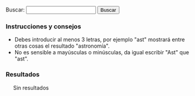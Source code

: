 {{header|1=Buscador}}

<form id="search">
Buscar: <input id="entry" type="text" value="" onkeyup="javascript:search();" /> <input id="button" type="button" value="Buscar" onclick="javascript:search();"/>
</form>

=== Instrucciones y consejos ===

* Debes introducir al menos 3 letras, por ejemplo "ast" mostrará entre otras cosas el resultado "astronomía".
* No es sensible a mayúsculas o minúsculas, da igual escribir "Ast" que "ast".

=== Resultados ===

<div id="results" style="margin-left: 20px;">
Sin resultados
</div>

<script type="text/javascript">
    document.getElementById("entry").focus();
    
    //index start
    index = new Array();
    index[0] = new Array('Actividad', '.', 'actividad', new Array('AVBOT', 'Actividad', 'Array', 'BOTijo', 'CalHeatMap', 'CentralAuth', 'Commons', 'Date', 'Domain', 'DomainDateFormat', 'DomainTextFormat', 'Emijrp', 'Emijrpbot Emijrpbot', 'Entre', 'Estas', 'LL', 'La', 'Legend', 'Menos', 'Mpedia', 'Más', 'Name', 'No', 'Selector', 'Size', 'Solamente', 'Special', 'StartOnMonday', 'TitleFormat', 'WikiPapers', 'Wikibooks', 'Wikiindex', 'Wikinews', 'Wikipedia', 'Wiktionary'));
    index[1] = new Array('Alexandra Kollontai', 'diccionarios/biografico', 'kollontai-alexandra', new Array('Alexandra', 'Alexandra Kollontai', 'Fue', 'Kollontai', 'Moscú', 'Revolucionaria', 'Rusia', 'San Petersburgo', 'Unión Soviética'));
    index[2] = new Array('Alfredo Grimaldos', 'diccionarios/biografico', 'grimaldos-alfredo', new Array('Alfredo', 'Alfredo Grimaldos', 'CIA', 'Cabal', 'Carrero Blanco', 'Ciencias', 'Claves', 'Entre', 'Es', 'España', 'Esperanza Aguirre', 'Franco', 'Grimaldos', 'Historia', 'Información', 'La', 'La Iglesia', 'Madrid', 'OTAN', 'PP', 'Periodista', 'También', 'Transición', 'Universidad Complutense', 'Washington', 'Zaplana'));
    index[3] = new Array('Anotaciones', '.', 'anotaciones', new Array('AVBOT', 'Acabar', 'Activismo', 'Anotaciones', 'Análisis', 'Archivos Digitales', 'BiD', 'Bibliotecas', 'Con', 'Contributions', 'Creo', 'Cultura', 'Desde', 'Detalles', 'Digithum', 'Ecuador', 'Eemijrp', 'El', 'El País', 'Emijrp', 'Emijrp User', 'Emijrpbot', 'Empiezo', 'En', 'España', 'Fallece Michael', 'Find', 'Ftrunk', 'GRSLN', 'GitHub', 'Google Code', 'Google Knol', 'Grueso', 'Ha', 'Hart', 'Haría', 'Hay', 'He', 'ISS', 'Ideas', 'Internet', 'Internet Archive', 'Julian Assange', 'Las', 'LibreFind', 'Lista', 'Lo', 'LoA', 'Mangelrp', 'Mi', 'Mis', 'Mpedia', 'Más', 'Pablo Soto', 'Patricia Horrillo', 'Patrimonio Cultural', 'Por', 'Preservación', 'Proyecto Gutenberg', 'Publicado', 'Publican', 'Python', 'Público', 'Recuperando', 'Registrado', 'Research', 'Retomo Libre', 'Se', 'Si', 'Software', 'Special', 'StatMediaWiki', 'Stéphane', 'También', 'Tras', 'Un', 'Unos', 'User', 'Wiki', 'Wiki Loves Monuments', 'WikiIndex', 'WikiTeam', 'Wikidata', 'Wikipedia'));
    index[4] = new Array('Antonio Gramsci', 'diccionarios/biografico', 'gramsci-antonio', new Array('Ales', 'Antonio', 'Antonio Gramsci', 'Benito Mussolini', 'Escribió', 'Existe', 'Filósofo', 'Fue', 'Gramsci', 'Gran', 'Italia', 'Los', 'Partido Comunista Italiano', 'Roma'));
    index[5] = new Array('Aprender de todo', '.', 'aprender', new Array('Aprender', 'Aprender de todo', 'Artes', 'BS', 'Costumbres', 'CyXXEaUE Aprender', 'Deportes', 'DfulSElISA Aprender', 'GbqTtSG', 'HIO', 'HM Aprender', 'Hoyt', 'I-QU', 'Idiomas', 'KYWVLY', 'LQ Aprender', 'LhU Aprender', 'PIa', 'PVbjCPrHhGqN', 'Polonia', 'Recursos', 'SZ', 'Tyvx', 'UC', 'W-Bua', 'WI', 'XZ'));
    index[6] = new Array('Arte', '.', 'arte', new Array('Aprender', 'Arte', 'Barroco', 'Bibliografía', 'Castilla', 'Clasicismo', 'Corona', 'Cristiano', 'César', 'Edad Media', 'Egipto', 'El', 'En', 'Enlaces', 'Grecia', 'Gótico', 'Hadjinicolaou', 'Hasta', 'Historia', 'Ilustración', 'Isabelino', 'Listas', 'Maestros', 'Manierismo', 'Mesopotamia', 'Modernismo', 'Nicos', 'Orígenes', 'Persia', 'Períodos', 'Plateresco', 'Por', 'Prehistoria', 'Realismo', 'Renacimiento', 'Romano', 'Romanticismo', 'Románico', 'Todo', 'Vallejo', 'Vanguardias'));
    index[7] = new Array('Astronomía', '.', 'astronomia', new Array('Aquí', 'Astronomía', 'Así', 'AxEa', 'Bajo', 'Consulta', 'Cádiz', 'Cómo', 'Dado', 'Desde', 'Eclipse', 'Eclipses', 'Emisiones', 'En', 'España', 'Estación Espacial Internacional', 'Estas', 'File', 'GvMbUxqGuOc Sol', 'Ha', 'ISS', 'Iridium', 'Júpiter', 'KdPFRw', 'La', 'LoA', 'Los', 'Los Toruños', 'Marte', 'Mercurio', 'Miscelánea', 'Más', 'NIKON', 'Neptuno', 'Ngl', 'No', 'Para', 'Parque', 'Por', 'RY', 'Saturno', 'Sh', 'Sol', 'Solo', 'Tierra', 'Urano', 'Varios', 'Venus', 'Xll', 'YYWs Júpiter'));
    index[8] = new Array('Audio', '.', 'audio', new Array('Algunos', 'Archivos', 'Audio', 'Barrio Canino', 'BarrioCanino', 'Conferencias', 'Crónica', 'Cultura Libre', 'Long', 'Long Now Foundation', 'MaQxz-zKw Grupos', 'Makusi', 'Nodo', 'Podcasts', 'RRne', 'Recuperando Memoria', 'Rescate', 'Sueños', 'Traficantes', 'Xu'));
    index[9] = new Array('Barcelone et son parc', '.', 'barcelone-et-son-parc', new Array('ARCHIVES', 'Arcy', 'BARCELONE', 'Barcelona', 'Barcelone', 'Barcelone et son parc', 'Bibliografía', 'Bois', 'CHOMON', 'CNC', 'Chomón', 'Chomón Barcelona', 'Col', 'Colón', 'Cristóbal Colón', 'Créditos', 'DE', 'DQC-sPXdaU', 'DU', 'ET', 'El', 'En', 'Entre', 'Escena', 'Estatua', 'Existe', 'Explicación', 'FILM', 'Ficha', 'LES', 'La', 'Monumento', 'Obreros', 'PARC', 'Parc', 'Pathé', 'Pedestal', 'Procedència', 'Producció', 'Puerto', 'Realització', 'SEGUNDO', 'SON', 'Segundo', 'Su', 'Título', 'Wikipedia'));
    index[10] = new Array('Biblioteca', '.', 'biblioteca', new Array('Abajo', 'Ada', 'Adolfo', 'Akal', 'Alberti', 'Alberto', 'Alemania', 'Alfredo', 'Algunas', 'Allan', 'Am', 'América', 'América Latina', 'Anguita', 'Antología', 'Antonio', 'Aquí', 'Arbe', 'Archivo', 'Arretxe', 'Arthur', 'Arthur Conan', 'Arturo', 'Asociación Cultural Antón Makarenko', 'Atkins', 'Atrapasueños', 'Autoría', 'Baskerville', 'Behe', 'Beltr', 'Beltrán Roca', 'Biblioteca', 'Biblioteca Creando Pueblo', 'Biblioteca Feminista', 'Biblioteca Nacional', 'Bibliotecas', 'Bolchetvo', 'BookSources', 'Breve', 'Busc', 'Buscar', 'Buscón', 'Bécquer', 'Cabo', 'Cabo Trafalgar', 'Caja', 'Calder', 'Carl', 'Carl Sagan', 'Carlos', 'Carter', 'Catálogos', 'Cañamero', 'Che', 'Cheroquis', 'Chile', 'Ciencias Sociales', 'Cine', 'Clapham', 'Claves', 'Colau', 'Como', 'Compare', 'Comunista', 'Conan', 'Conexión', 'Congreso Nacional', 'Contrapoder', 'Conversaciones', 'Conversación', 'Corval', 'Corvalán', 'Coveney', 'Creacion', 'Cruz', 'Crónica', 'Cuando', 'Cuba José Martí', 'Curie', 'Cósmica', 'Darwin', 'Davies', 'Days', 'De', 'Derechos', 'Descartes', 'Desmond', 'Desnudo', 'Diego', 'Diego Cañamero Valle', 'Discourse', 'Don', 'Don Juan Tenorio', 'Doyle', 'Edgar', 'Edgar Allan', 'Editorial', 'Editoriales', 'Eduard', 'Eduardo', 'Educación Popular', 'Ejemplos', 'El', 'El Libro Verde', 'El Manifiesto Comunista', 'El Mono Desnudo', 'El Movimiento Libertario En La Transicion', 'El Solitario', 'El Sí De Las Niñas', 'El Universo', 'Elena', 'Elena Sánchez', 'En', 'Engels', 'Enlaces', 'Enrique', 'Enrique Pérez', 'Erich', 'Ernesto', 'Ernesto Che', 'Escritos', 'Esquivel', 'Esta', 'Estos', 'Estrella', 'Está', 'Etnografía', 'Fern', 'Fernández', 'Feynman', 'Fontova', 'Forrest', 'Frances', 'Francisco', 'Franz', 'Free Literature', 'Friedrich', 'Friedrich Engels', 'Fundamentos', 'Gaddafi', 'Galeano', 'Gamow', 'Gardner', 'George', 'Gim', 'Gonzalo', 'GoodReads', 'Gordillo', 'Gramsci', 'Gran', 'Graphics', 'Grimaldos', 'Guerra', 'Guevara', 'Gustavo', 'Gustavo Adolfo', 'Hawking', 'Hiperespacio', 'Historia', 'Honecker', 'II', 'II Guerra Mundial', 'III', 'III República', 'ISBN', 'Icaria', 'Iglesias', 'Iglesias Turrión', 'Ilich', 'Ilyich', 'Importar', 'Instituto Cubano', 'Inteligente', 'Intxaurrondo', 'Ion', 'Iosif', 'Iosif Samuilovich', 'Jaime', 'Jaime Giménez', 'Jaleo', 'James', 'Jastrow', 'Joaqu', 'Joaquín Recio', 'John', 'Jos', 'José', 'José Manuel', 'Juan', 'Juan Manuel Sánchez Gordillo', 'Julio', 'Ka', 'Kafka', 'Kaku', 'Karl', 'Karl Marx', 'Klinamen', 'La', 'La Caja Negra De Darwin', 'La Caída', 'La Conexión Cósmica', 'La Creacion', 'La Estrella', 'La Lucha Obrera En El Cine', 'La Pirenaica', 'La República', 'LaMalatesta', 'Las', 'Las Maestras', 'Latina', 'Laura', 'Leandro', 'Lenin', 'Libertario', 'Libro', 'Libros Socialismo Actual', 'Los', 'Los Cheroquis', 'Los Trabajadores En La Gran Pantalla', 'Lucha', 'Luis', 'Machiavelli', 'Madariaga', 'Madrid', 'Maestras', 'Manifiesto', 'Manuel', 'Maquiavelo', 'Margot', 'Margot Honecker', 'Marie', 'Marie Curie', 'Mart', 'Martin', 'Martínez', 'Marx', 'Marxista', 'Marxists Internet Archive', 'Matemática', 'Me', 'Metamorphosis', 'Method', 'Micelánea', 'Micelánea Matemática', 'Michael', 'Michael Hart', 'Michio', 'Miguel', 'Miguel Ángel', 'Mono', 'Morat', 'Moratín', 'Morris', 'Movimiento', 'Muammar', 'Mundial', 'Murrell', 'Mármol', 'Nega', 'Negra', 'Ni', 'Niccol', 'Niccolò', 'Nigel', 'Niñas', 'No', 'Novosti', 'Obrera', 'Pablo', 'Pablo Iglesias', 'Pantalla', 'París', 'Patente', 'Pathfinder Press', 'Paul', 'Paul Charles William', 'Pensamiento', 'Peter', 'Pirenaica', 'Poe', 'Progreso', 'Project Gutenberg', 'Pueblo Trabajador Andaluz', 'Pueblos Unidos', 'Punset', 'Puntos', 'Páginas', 'Pérez-Reverte', 'Que', 'Quevedo', 'RDA', 'Rafael', 'Recio', 'Reed', 'Regimiento', 'Regimiento Taman', 'Ren', 'René', 'República', 'Respuesta', 'Reverte', 'Richard', 'Rimas', 'Robert', 'Roca', 'Romero', 'Ron', 'Rosario', 'SCUM', 'Sagan', 'Samuilovich', 'Shakespeare', 'Shklovsky', 'Shook', 'Sindicalismo', 'Software', 'Sol', 'Solanas', 'Solidaridad Obrera', 'Solitario', 'Special', 'Sr', 'Stallman', 'Stephen', 'Struggle', 'Superfuerza', 'Sánchez', 'Sánchez Ron', 'Sí', 'TUFFnew', 'Tabla', 'Taman', 'Teatro', 'Templando', 'Ten', 'Ten Days', 'Tenorio', 'The', 'The Metamorphosis', 'The Online Books Page', 'Trabajadores', 'Trafalgar', 'Traficantes', 'Transicion', 'Trefil', 'Turri', 'Txalaparta', 'Título', 'Un', 'Una', 'Universo', 'Valerie', 'Valle', 'Various', 'Verde', 'Vida', 'Vida Inteligente En El Universo', 'Virginia', 'Vladimir', 'Vladimir Ilich Lenin', 'Vladimir Ilyich', 'Watson', 'Wilhelmi', 'William', 'Woolf', 'World', 'Zorrilla'));
    index[11] = new Array('Biblioteca Nacional de España', '.', 'bne', new Array('AA', 'Afganistán', 'Alemania', 'Alexandr', 'Aun', 'BAblica', 'BNE', 'Biblioteca Nacional', 'Biblioteca Nacional de España', 'Comprobado', 'Conversaciones', 'Corvalán', 'Democr', 'Dumnova', 'Ediciones', 'Editorial Fundamentos', 'El', 'El Blog', 'Enlaces', 'España', 'Historia', 'ICAL', 'Instituto', 'Intercambio Cultural Colombo', 'Kabul', 'La', 'La Biblioteca Nacional', 'Libros', 'Luis', 'Margot Honecker', 'Nadra', 'Novosti', 'Portal', 'Projanov', 'RDA', 'Rep', 'Rodolfo', 'Socialismo', 'Soviético', 'VV', 'Yenia'));
    index[12] = new Array('Camino de Santiago', 'viajes', 'camino-de-santiago', new Array('AIg', 'Al', 'Algunas', 'Ana Ruiz', 'Bien', 'Búsqueda', 'Camino', 'Camino Primitivo', 'Camino de Santiago', 'Compostela', 'Consejos', 'El', 'Enlaces', 'Eroski', 'Es', 'España', 'Existen', 'Flickr', 'Google', 'Guía', 'Guías', 'Internet', 'La', 'La Plata', 'Llevar', 'Los', 'Madrid', 'Me', 'Más', 'Parten', 'Plata', 'Preparación', 'Realmente', 'Santiago', 'Sarria', 'Tablas', 'Un', 'Via', 'Vía'));
    index[13] = new Array('Chile', 'diccionarios/geografico', 'chile', new Array('Berlín', 'Bibliografía', 'Bild', 'Chile', 'Cine', 'Corvalán', 'Cronología', 'Documentales', 'Hemeroteca', 'Luis', 'Por', 'Tres', 'Verlag Ziet'));
    index[14] = new Array('Cine', 'cine', 'cine', new Array('AA', 'ADa', 'ADcula', 'ADculas', 'ADn', 'AF', 'AVtAvU La Guerra Civil', 'Abandonmoviez', 'Absorbido', 'Achtung', 'Adolfo Garijo', 'Aelita', 'Afganistán', 'Afín', 'Agenda', 'Agustín', 'Akal', 'Akira', 'Aktiengesellschaft', 'Al', 'Alain', 'Alan', 'Alas', 'Alatriste', 'Aldo', 'Alejandro', 'Aleksandr Nevski', 'Alemania', 'Alex', 'Alfonso', 'Alfred', 'Alguien', 'Algunas', 'Algunos', 'Alicia', 'Almería--', 'Amadeus', 'Amanecer', 'Ambientadas', 'Amelie', 'Amenábar', 'Amiel', 'Amnistía', 'Amén', 'Anarquismo', 'Anarquista', 'Andréi Rubliov', 'Andréi Tarkovski', 'Andrés Linares', 'Andy', 'Anexo', 'Animatrix', 'Anna Sullivan', 'Anthony', 'Anti-war', 'Antonio', 'Apocalypse Now', 'Apuntes', 'Aragón', 'Aranoa', 'Arcadia', 'Argel', 'Argelia', 'Argo', 'Argonautas', 'Arkadin Ediciones', 'Armand', 'Armand Guerra', 'Aronofsky', 'Arte', 'Arthur', 'Artículo', 'Asaltar', 'Asesinato', 'Atiq', 'Atrapado', 'Aurora', 'Avatar', 'Aveu', 'Aw Cine', 'BA', 'BB', 'BC', 'BD', 'BE', 'BEJ', 'BWqs', 'Bailando', 'Balzac', 'Bandits', 'Barcelona', 'BarrioCaninoVol', 'Barrios', 'Barry', 'Base', 'Basilio', 'Beatty', 'Bechdel', 'Belén', 'Benigni', 'Benito', 'Bergman', 'Berlin', 'Bernardo Bertolucci', 'Bibliografía', 'Bielorrusia', 'Bienvenidos', 'Bigelow', 'Billy', 'Bitelchús', 'BlPYi', 'Black Hawk', 'Blomkamp', 'Bloody Sunday', 'BnT', 'Bobby', 'Boinas', 'Bolivia', 'Bollaín', 'Bollero Real', 'Borscht Western', 'Bourne', 'Braveheart', 'Brian', 'Broad Bellflower', 'Brooks', 'Bruno', 'Bryan', 'Bulaji', 'Bulgaria', 'Bulworth', 'Burke', 'Burton', 'Buñuel', 'Bwana', 'Bx', 'Bélico', 'Búsquedas', 'CINE-A-LA-INTEMPERIE', 'CL', 'CNT-FAI', 'CNje', 'Cabeza', 'Cacitel', 'Cadena', 'Cameron', 'Campanilla', 'Campánula', 'Canal', 'Canh', 'Caparrós Lera', 'Capitanes', 'Captain Corelli', 'Capuchinos', 'Carla', 'Carn', 'Carne', 'Carpenter', 'Carruth', 'Cassavetes', 'Castaway', 'Catalunya', 'Catarata', 'Categor', 'Category', 'Categoría', 'Cecilia Bartolomé', 'Central', 'Chaplin', 'Charles', 'Che', 'Checoslovaquia', 'Chile', 'Chile Films', 'Choe', 'Chom', 'Chomski', 'Chomón', 'Chris', 'Ciencia', 'Cine', 'Cine Alternativo', 'Cine Chile', 'Cine Chileno', 'Cine Documental', 'Cine Gorki', 'Cine Máximo Gorki', 'Cine-Ojo', 'CineSocialPoliticoYRevolucionarioParaCompartir Cine', 'CineYGuerraCivilEspaola', 'Cineclubs', 'Cinema', 'Cinema Alternatiu', 'Cinema Marginal', 'Cinema Third Cinema', 'Cinematogr', 'Cinematograf', 'Cinematografía', 'CinetecaVirtual Chilena', 'Ciudad', 'Claire', 'Clase', 'Claude Berri', 'Cloak', 'Clouds', 'Col', 'Colectivo', 'Colectivo Cine', 'Colectivodecine', 'Colin', 'Coline', 'Columbus', 'Comandante', 'Comedia', 'Comité', 'Como Dios', 'Compañero Presidente', 'Comunicación', 'Concierto', 'Conflicto', 'Constantin', 'Constantin Costa', 'Contact', 'Contestatario', 'Cooperativa', 'Cooperativa Obrera Cinematográfica', 'Coppola', 'Corea', 'Corto', 'Cortázar', 'Costa-Gavras', 'Courtroom', 'Cq', 'Craig', 'Cristian', 'Cristo', 'Cronica', 'Crussels', 'Cuando', 'Cuarón', 'Cuba', 'Cubano', 'Cube', 'Curt', 'Curtis', 'DEFA', 'DEFA Film Library', 'DEadZ-d', 'DO', 'DZ', 'Dagger', 'Dai', 'Daldry', 'Dalton', 'Daniel', 'Darabont', 'Darren', 'David', 'Day', 'De', 'De Francisco', 'De Sica', 'DedNY', 'Denis', 'Dersu Uzala', 'Desaparecido', 'Desde', 'Deutsche', 'Deutsche Film', 'Diamante', 'Diario', 'Diarios', 'Diccionario', 'Dios', 'Distrito', 'Documentales', 'Documentos', 'Dok', 'Don', 'Doug', 'Douglas', 'Dragon Fly', 'Drama', 'Dziga', 'Dziga Vertov', 'Días', 'Díaz Yanes', 'EDMSQ', 'EOavcqE', 'East', 'East German', 'Eastern', 'Ed', 'Edel', 'Edward', 'Edén', 'Eisenstein', 'Ejército Rojo', 'Ekxbmc', 'El', 'El Cine', 'El Padrino', 'El Santo Oficio', 'Elem', 'Elio', 'Eliseo', 'Em', 'Emilio', 'Emmerich', 'En', 'Enemigo', 'Enemigo Público', 'Enrique', 'Entre', 'Entrevista-Griselda', 'Ephron', 'Era', 'Eric', 'Erin Brockovich', 'Ernst', 'Escape', 'Escena', 'Espanya', 'Espartaco', 'España', 'Espectáculo', 'Estado', 'Estado Plurinacional', 'Estadísticas', 'Estampas', 'Estas', 'Este', 'Estevez', 'Estos', 'Estudio Central', 'Estudios', 'Están', 'Europa', 'Everybody Go Home', 'FAI', 'FAjd', 'FD', 'Facción', 'Farrokhzad', 'Federació Catalana', 'Federico Fellini', 'Fellini', 'Feminismo', 'Feminista', 'Fernando', 'Fernando Solanas', 'Fernán Gómez', 'Fernández López', 'Ferrante', 'Fesser', 'Festival', 'Festival Havana Film Festival', 'Festival Internacional', 'Festival Moscow International Film Festival', 'Festival Pyongyang International Film Festival', 'Festival Sahara International Film Festival', 'Festival Vietnam Film Festival', 'FestivalCineAnarquistaEnBurgos', 'Festivales', 'FiSahara', 'Fidel', 'File', 'Filemón', 'Filipinas', 'Film', 'Film-Aktiengesellschaft', 'FilmAffinity', 'Filmoteca', 'Filmotecas', 'Films', 'Films Popular', 'Fincher', 'Flaherty', 'Flecha', 'Fleder', 'Ford', 'Ford Coppola', 'Forman', 'Forrest Gump', 'Fort Apache', 'Forugh', 'Francia', 'Francis', 'Francis Ford', 'Frank', 'François', 'Frears', 'French', 'From', 'Fue', 'Fuego Rojo Producciones', 'Fuerte Apache', 'Fugitivos', 'Furia', 'Fábrica', 'GAL', 'GVIzlrb', 'GYyDsJKSpYc', 'GZ', 'Gabriel Veyre', 'Gaghan', 'Garcia', 'García Espinosa', 'Gary', 'Gaviria', 'Gavras', 'General', 'George', 'Gerardo', 'German', 'Germinal', 'Getino', 'Ghost', 'Gibson', 'Gijón', 'Gilliam', 'Gillo', 'Gillo Pontecorvo', 'Girl', 'Glauber', 'Glory', 'Godard', 'Godzilla', 'González López', 'González-Fierro', 'Goodbye Lenin', 'Gorki', 'Gorky', 'Gorky Film Studio', 'Goskinó', 'Gran Oso', 'Greengrass', 'Grupo', 'Grupo Cine Liberación', 'Grupo Dziga Vertov', 'GuVoW', 'Guantanamera', 'Guerra', 'Guerra Civil', 'Guerra Civil Española', 'Gustavo', 'Gutierrez', 'Gutiérrez Alea', 'Géneros', 'HM', 'HZQC', 'Ha Noi', 'Hablemos', 'Hacia', 'Hacia-Un-Tercer-Cine-Octavio-Getino-y-Pino-Solanas Hacia', 'Haciendo', 'Hackers', 'Hanoi', 'Hans', 'Harold', 'Havana', 'Hay', 'Helena Lumbreras', 'Helvécio', 'Herman', 'Herrero', 'Hey-Jun', 'Hierro', 'Hijos', 'Hildegart', 'Hiroshima', 'Hirschbiegel', 'His Day', 'Historical', 'Histórico', 'Hitchcock', 'Holcomb', 'Hollywood', 'Hombre', 'Hornets', 'Hotel Rwanda', 'Howard', 'Hoy', 'Humberto', 'Huracán Carter', 'I-H', 'ICAIC', 'II', 'II Resistance', 'III', 'IMDB', 'ISKRA Radio', 'Iain', 'Iciar Bollain', 'Icíar', 'Iglesias Turrión', 'IiFestivalDeCineAnarquistaDeBarcelona', 'Ik Kyu', 'Imanol', 'In', 'In-hak', 'Incendies', 'Independence Day', 'Industria', 'Industria Cinematográfica', 'Industria Cinematográficos', 'Indígena', 'Infancia', 'Instituto', 'Instituto Cubano', 'Internacional', 'International', 'Internet Movie Data', 'Invictus', 'IqD', 'Ir', 'Irán', 'Israel', 'Italia', 'Italy', 'Iván', 'JFK', 'James', 'Jang', 'Jasón', 'Javier', 'Javier Corcuera', 'JbUsY Los', 'Jean-Luc', 'Jean-Paul', 'Jean-Pierre', 'Jerry', 'Jeunet', 'Jewison', 'Jim', 'Joe', 'Joe Cola', 'John', 'John Waters', 'Johnny', 'Johnston', 'Jon', 'Jones', 'Jorge', 'Jorge Sanjinés', 'Joris Ivens', 'Josefina Molina', 'Josep Maria', 'Joseph', 'José Antonio', 'José Luis', 'José Manuel', 'Js', 'Juan Carlos', 'Juan José', 'Juan Payán', 'Julio', 'Jumanji', 'Jurassic World', 'Juventud', 'K-', 'KP', 'KU', 'Kapo', 'Karlovy Vary', 'Kassovitz', 'Kathryn', 'Ken', 'Kevin', 'KhSQ', 'Kill Bill', 'King', 'Kino-Glaz', 'Kk', 'Klimov', 'Korea', 'Korean', 'Korean Film Studio', 'Kotcheff', 'Kt', 'Kubrick', 'Kuleshov', 'Kurosawa', 'Kyun', 'LATJI', 'LCnW-lM', 'La', 'La Batalla', 'La Chinoise', 'La Habana', 'La Marxa', 'La Patagonia', 'La Tuerka', 'LaCasaIncendiadaFestivalCineAnarquistaMad', 'Ladrón', 'Lana', 'Las', 'Las Brigadas Internacionales', 'Las Hurdes', 'Last Days', 'Latinoamericano Ecu', 'Laya Films', 'Le Chanois', 'Lecciones', 'Lee', 'Legal', 'Legión', 'Leigh', 'Leipzig', 'Leipzig Dok Leipzig', 'Lenfilm', 'Lenin', 'Leningrado', 'Leterrier', 'Lev', 'León', 'Liberaci', 'Libertad', 'Libia', 'Library', 'Libros', 'Life', 'Liman', 'Lincoln', 'Linterna', 'Lionhearts', 'List', 'Listas', 'Lists', 'Littin', 'Llorenç Soler', 'Lloviendo', 'Lo', 'Loach', 'Loca', 'Looking', 'Los', 'Louis', 'Louise', 'Lubitsch', 'Luchino', 'Luchino Visconti', 'Lucino Visconti', 'Luis', 'Lumet', 'Lumumba', 'Lydia', 'Lynch', 'MRHScsMLqSE', 'MU Can Serra', 'MYEYNc', 'MZN', 'Macdonald', 'Macías', 'Madrid', 'Magica', 'Magí', 'Malcolm', 'Mandolin', 'Manifiesto', 'Manifiestos', 'Mantilla', 'Maquiavelo', 'Mar', 'Maravillas', 'Marc', 'Mariano Lisa', 'Mario', 'Mark', 'Mart', 'Marte', 'Martin', 'Martyn', 'Martínez Muñoz', 'María', 'María Eulalia', 'Masacre', 'Mateo', 'Mathieu', 'Matrix', 'Matrix Reloaded', 'Matrix Revolutions', 'Mayo', 'Meirelles', 'Mejor', 'Mel', 'Memorias', 'Men In Black', 'Mentiras', 'Meras', 'Mezhrabpomfilm', 'Mi', 'Michelangelo Antonioni', 'Mignoni', 'Miguel', 'Mike', 'Mikhail', 'Milos', 'Minority Report', 'Miró', 'Mis', 'MmxB', 'Moebius', 'Momentos', 'Monicelli', 'Moreno', 'Mortadelo', 'Moscow', 'Moscú', 'Mosfilm', 'Mosquera', 'Mostra', 'Mungiu', 'Mussolini', 'Más', 'Máximo Gorki', 'México', 'Múnich', 'NIWhiSjc', 'Nacho', 'Nacido', 'Nadie', 'Nagisa', 'Nanuk', 'Naples', 'Natali', 'Naúfrago', 'Negocios', 'Neill', 'Neorrealismo', 'Neretva', 'Nest', 'Network', 'Nfyx-', 'NgzEBojfxL', 'Nick', 'Night', 'Nightingale', 'Nikolai Ekk', 'No', 'Nora', 'Norman', 'Norte', 'North', 'North Korean', 'Noticiari Laya Films', 'Novo Cinema Novo', 'Now', 'Nuestro', 'Nuevo', 'Nuevo Cine Latinoamericano', 'Nunca', 'Núm', 'OTpA Hasta', 'Octavio', 'Octavio Getino', 'Octubre', 'Oeste', 'Oliveira', 'Oliver', 'Operación Ogro', 'Oro', 'Orígenes', 'Oshima', 'Ostern', 'Ostern Ostern', 'Otras', 'Otros', 'Outcry', 'Oviedo', 'PCE', 'PLuZmvBBQhAiE', 'PS', 'PSUC', 'Pablo', 'Pakula', 'Palestina', 'Palmira', 'Pan', 'Para', 'Parajitos', 'Parque Jurásico', 'Parte', 'Partisan', 'Partisano', 'Pasaremos', 'Pasolini', 'Passolini', 'Patino', 'Patronenh', 'Pau', 'Paul', 'País', 'Pedro', 'Pel', 'Películas', 'Pena', 'Penn', 'Pentágono', 'Pero', 'Perón', 'Peter', 'Petri', 'Petrogrado', 'Phil Alden', 'Pi', 'Pier Paolo Pasolini', 'Pilar Miró', 'Piratas', 'Planes Pedreño', 'PlanetaCine', 'Platoon', 'Pobre', 'Pobreza', 'Polanski', 'Political', 'Pollack', 'Polonia', 'Política', 'Político', 'Pontecorvo', 'Popular Film', 'Por', 'Porto', 'Potemkin', 'Pozo Fajarnés', 'Primer', 'Primeros', 'Princesas', 'Prize', 'Produjo', 'Progressive Film Club', 'Protazanov', 'Proyas', 'Psicosis', 'Publicaciones', 'Puche', 'Puerta', 'Pyongyang', 'Pánico', 'Pérez Romero', 'QIauufg', 'QiR', 'Quaderns', 'Quebracho', 'Queimada', 'Quentin', 'Quinqui', 'RAI', 'RDA', 'REvista', 'RH', 'Radio', 'Radio Favela', 'Rahimi', 'Raimon', 'Raizman', 'Rambo', 'Ramis', 'Ratton', 'Ray', 'Raymundo Gleyzer', 'RebeldeMule', 'Recipients', 'Recomendaciones', 'Red', 'Red Western', 'Regreso', 'Reina', 'Repasar', 'Reportaje', 'República', 'República Bolivariana', 'República Democrática Alemana', 'República Española', 'República Federal Socialista', 'República Federativa Socialista', 'República Popular', 'República Popular China', 'República Popular Democrática', 'República Socialista', 'República Árabe Saharaui Democrática', 'Resistance', 'Resistencia', 'Resnais', 'Revistas', 'Revolucion Mexicana', 'Revolución', 'Revolución Cubana', 'Rey Salomón', 'Richard', 'Ridley', 'Ripstein', 'Robbins', 'Robert', 'Roberto', 'Roberto Rossellini', 'Robinson', 'Rocha', 'Rod', 'Roland', 'Roma', 'Roman', 'Romance', 'Rome', 'Romm', 'Ron', 'Rosa Luxemburg', 'Rosi', 'Rossellini', 'Rothemund', 'Rovere', 'Rumanía', 'Rupert', 'Rusia', 'Rx', 'Ryan', 'Río Bravo', 'SE', 'SIE', 'SIE Films', 'Sahara', 'Salvador Allende', 'Salvador Puig Antich', 'Salvar', 'Sam', 'San Jorge', 'Sanjinés', 'Santiago', 'Santos', 'Sau Olite', 'Schenkman', 'Schindler', 'Scorsese', 'Scott', 'Se', 'Sección', 'Secretary', 'Secretos', 'Section', 'Segunda Guerra', 'Segunda Guerra Mundial', 'Segundo', 'Senderos', 'Sergei', 'Sergei Eisenstein', 'Serguéi Eisenstein', 'Series', 'Serrano', 'Serreau', 'SevZapKino', 'Seven', 'Señales', 'Shadyac', 'Shainberg', 'Shane', 'Sharknado', 'Sheridan', 'Shyamalan', 'Siberia', 'Sica', 'Sidney', 'Siegel', 'Sijie', 'Silicon Valley', 'Silvio', 'Simon', 'Sindicalismo', 'Sindicato', 'Sindicato General', 'Sindicatos', 'Singer', 'Siria', 'Sitios', 'Slumdog Millionaire', 'Sobre Vietnam', 'Social', 'Sociedad Cooperativa Central', 'Soderbergh', 'Softley', 'Sol', 'Solanas', 'Solaris', 'Solas', 'Soldini', 'Solás', 'Sonnenfeld', 'Soon Jo', 'Sophie Scholl', 'Sovetskii Film', 'Soviet', 'Soy Cuba', 'Soyuzmultfilm', 'Spartacus Films', 'Spielberg', 'Spike', 'Stalin', 'Stalingrado', 'Stanley', 'State', 'Steel', 'Stephen', 'Steven', 'Stigmata', 'Stone', 'Studio', 'Studios', 'Sturges', 'Su', 'Subiela', 'Super Mario Bros', 'Sus', 'Sydney', 'Syriana', 'Sáhara', 'Sáhara Occidental', 'Sócrates', 'TQ', 'TV', 'Tabío', 'También', 'Tarantino', 'Tarzán', 'Taxi', 'TcsdI', 'Te', 'Ted', 'Template', 'Tercer', 'Terminator', 'Terrible', 'Territorio', 'Terry', 'Tesis', 'Test', 'The Abandoned', 'The Bridge', 'The Deadly Mission', 'The Dirty Dozen', 'The Fall', 'The Fallen', 'The Fascist', 'The Floating Lives', 'The Four Days', 'The Hunchback', 'The Man From Earth', 'The Widowmaker', 'Thelma', 'Third', 'Tienes', 'Tierra', 'Tim', 'Tino Calabuig', 'Titanes', 'Titanic', 'Todo', 'Todos', 'Tom', 'Tomás', 'Tomás Gutiérrez Alea', 'Tony', 'Traición', 'Trevorrow', 'Truffaut', 'Truman', 'Trumbo', 'Tío Tom', 'UGT', 'ULA', 'UMc El', 'UP Chile', 'URSS', 'USSR', 'Uli', 'Umberto Barbaro', 'Un', 'Una', 'Unidad Popular', 'United', 'Universidad', 'Unión Soviética', 'Uno', 'Uribe', 'VV', 'VZncJ-OgXZI El Born', 'Veljko', 'Venezuela', 'Ventura Pons', 'Verhoeven', 'Vertov', 'Viaje', 'Vidor', 'Viena', 'Viernes', 'Vietnam', 'Vietnamese', 'Vigalondo', 'Villeneuve', 'Vilsmaier', 'Vincenzo', 'Violeta', 'Viridiana', 'Virus', 'Visconti', 'Vitoria', 'Vittorio', 'Vittorio De Sica', 'Viva Zapata', 'Vivir', 'Volumen', 'Véase', 'Víctor', 'WWQ', 'Wa', 'Wachowski', 'Wainwright', 'War', 'Warren', 'WbkmFn', 'Web', 'Weingartner', 'Weir', 'Wells', 'Western', 'Western Zapata Western', 'Wikipedia', 'World', 'World Trade Center', 'World War', 'WuPjt', 'XFs', 'XI', 'Ya', 'Yakov', 'YdKU', 'Yo', 'YouTube', 'YucWiRJi', 'Yugoslavia', 'Yuli', 'ZIurkLo', 'ZY', 'Zambrano', 'Zapata', 'Zapata Western', 'Zemeckis', 'ZfKgiJIK', 'Zi', 'Zucker', 'Zulu', 'Zwick', 'Álvarez', 'Épico'));
    index[15] = new Array('Cine de la RDA', 'cine', 'cine-rda', new Array('Andrew Thorndike', 'Arthur Pohl', 'Bernhard Stephan', 'Bibliografía', 'Carl Balhaus', 'Cinco', 'Cine', 'Cine de la RDA', 'Cinema', 'DEFA Film Library', 'Directores', 'East', 'East German Cinema Blog', 'Egon', 'Emijrp', 'Enlaces', 'Erich Engel', 'Erwin Stranka', 'Esta', 'Frank Beyer', 'GESICHTER', 'Gerhard Klein', 'Germany', 'Germany User', 'Gottfried Kolditz', 'Gunter Friedrich', 'Gunther Scholz', 'Gustav', 'Hans Heinrich', 'Lissy', 'OST', 'Patronenh', 'Películas', 'RDA', 'Reisch', 'República Democrática Alemana', 'TV', 'Un', 'User', 'Wangenheim', 'Wikidata'));
    index[16] = new Array('Cine mudo en España', 'cine', 'cine-mudo-espana', new Array('Alexandre Promio', 'Alfonso', 'Arrivée', 'Artillerie', 'Añadir', 'Año', 'Baile', 'Barcelona', 'Bello Cuevas', 'Bibliografía', 'Cambio', 'Carga', 'Catalogue Lumi', 'Ciclistas', 'Cine', 'Cine mudo en España', 'Cuando', 'Cyclistes', 'Danse', 'Descarga', 'Desfile', 'Dirección', 'Distribución', 'Distribution', 'Duración', 'Déchargement', 'Défilé', 'El', 'España', 'Ficción', 'FilmAffinity', 'Francis Doublier', 'Garde', 'Hallebardiers', 'IMDb', 'José Antonio', 'Lanciers', 'Llegada', 'Maniobras', 'Mas', 'OR', 'Palacio Real', 'PhHc', 'Reine', 'TVkF-', 'Título', 'UeJ', 'Vicálvaro', 'Wikidata', 'XIII', 'YouTube'));
    index[17] = new Array('Clara Zetkin', 'diccionarios/biografico', 'zetkin-clara', new Array('Clara', 'Clara Zetkin', 'Imperio', 'Luchadora', 'Moscú', 'Política', 'Unión Soviética', 'Zetkin'));
    index[18] = new Array('Cocina', '.', 'cocina', new Array('Algunas', 'Cocina', 'Coliflor', 'Cuando', 'Hervir', 'Machacarla', 'Tirar', 'Trocear'));
    index[19] = new Array('Comunismo', '.', 'comunismo', new Array('Análisis', 'Artículos', 'Barcelona', 'Bibliografía', 'Bogdanov', 'Capítulo', 'Castro Ruz', 'Charles Fourier', 'Cine', 'Communpedia', 'Compendios', 'Comunidad', 'Comunismo', 'Curso', 'DEFA Film Library', 'DPRK Music', 'DPRK Music Fan', 'DPRKconcert', 'EcuRed', 'Editorial Ciencia Nueva', 'Editorial Marxista', 'El', 'El Estado', 'Engels', 'Enlaces', 'Es', 'Estos', 'Falansterios', 'Fidel', 'Foro Comunista', 'Francia', 'II', 'II Declaraciones', 'III', 'IV', 'Icarianos', 'Inglaterra', 'Intentar', 'Introducción', 'La', 'La Habana', 'Las', 'Lenin', 'Libros', 'Lince', 'Los', 'Madrid', 'Manifiesto', 'Marx', 'Marxists Internet Archive', 'Música', 'Nq', 'Orquesta', 'Otros', 'Owenismo', 'Partido Comunista', 'Primera', 'Proporciono', 'Pueblo Soviético', 'RDA', 'Revolución', 'Robert Owen', 'Roja La Orquesta Roja', 'Saint-Simon', 'Sansimonismo', 'Segunda', 'Socialismo', 'Sociedad', 'Tercera', 'Traduciendo', 'Transición', 'UCFPK', 'UCLSxFv', 'UqmJKUHWX', 'WmZKkTvQ', 'Étienne Cabet'));
    index[20] = new Array('Contacto', '.', 'contacto', new Array('Contacto', 'File', 'Puedes'));
    index[21] = new Array('Cuba', 'diccionarios/geografico', 'cuba', new Array('Abelardo Moreno', 'Algunos', 'Allende', 'América', 'Asamblea', 'Augusto Olivares', 'BLoIwfSV', 'Batista', 'Bibliografía', 'Blogs', 'Brigada Antonio Maceo', 'Campaign Cuban Literacy Campaign', 'Caribe', 'Carolina Silvestre', 'Cg', 'Charles Chaplin', 'Chile', 'Comandante', 'Compartiendo', 'Cuba', 'Cubadebate', 'Cuban', 'Cubanos', 'Daniel Desaloms', 'Después', 'Documental', 'Documentales', 'DqEw', 'El', 'El Diálogo', 'Enciclopedia Cubana', 'Estado', 'Estados Unidos', 'Este', 'Estos', 'Existe', 'Eyi', 'Felipe Pérez Roque', 'Fidel', 'Fidel Castro', 'Filmado', 'GWNMcU Bloqueo', 'Gitana', 'Granma', 'Hemeroteca', 'HgcVQm', 'Histórico', 'Isla Desconocida', 'Jesús Díaz', 'Juan Triana', 'Juventud Rebelde', 'KpuIu', 'La', 'Letra', 'LibreRed', 'List', 'Literacy', 'Los', 'Narra', 'NofbI Hechos', 'Octavio Cortázar', 'Oliver Stone', 'Otros', 'PY El', 'París', 'Poder Popular Ricardo Alarcón', 'Por', 'Primera', 'Quesada', 'República', 'Revolución', 'Revolución Cubana', 'Salvador Allende', 'Se', 'Songo La Maya', 'Soy', 'Stone', 'También', 'Tasa', 'Tiempos', 'Wikipedia', 'XX', 'Álvaro Covacevich'));
    index[22] = new Array('Documentales', 'cine', 'documentales', new Array('AFK', 'AKA', 'AM', 'AR', 'AVI', 'Abad', 'Abrisqueta', 'Acres', 'Adelardo', 'Adelardo Fernández Arias', 'Además', 'Adrián', 'Adrián Porchet', 'Aguiluchos', 'Aimé', 'Aitor', 'Aitor Arregi', 'Aix-les-Bains', 'Alabarderos', 'Alas', 'Alastair', 'Alastair Fothergill', 'Albert', 'Alemania', 'Alex', 'Alexandre', 'Alexandre Promio', 'Alfonso', 'Alfonso Arteseros', 'Alice', 'Alice Guy', 'Alicia', 'Alicia Alted', 'Alix', 'Almela', 'Alphonse', 'Alted', 'Amarás', 'Amnistía', 'América', 'Ana', 'Ana Martínez', 'Anatomía', 'Andalucía', 'Andreas', 'Andreas Pichler', 'Andrei Tarkovsky', 'Andrew', 'Andrew Starke', 'Andrzej', 'Andrzej Celinski', 'André', 'André Barro', 'Andrés', 'Andrés Linares', 'Ann', 'Ann Druyan', 'Annabelle Serpentine Dance', 'Antonio', 'Antonio Bermejo Canua', 'Antonio Román', 'Apocalipsis', 'Aprenda', 'Aragoneses', 'Aragón', 'Argentina', 'Arias', 'Aris', 'Aris Chatzistefanou', 'Armengou', 'Armenia', 'Arregi', 'Artavazd', 'Artavazd Pelechian', 'Arteseros', 'Artigas', 'Asesinato', 'Asociación', 'Asturias', 'Atado', 'August-Br', 'Auguste', 'Auguste Lumi', 'Augustin', 'Aurélio', 'Aventura', 'Avidemux', 'Avila', 'Ayuda', 'Año', 'BCHD', 'BI La', 'BLoIwfSV', 'BN', 'BR', 'BXi', 'Baglivo', 'Baignade', 'Balmoral', 'Balseros', 'Bananeras', 'Banner', 'Barbet', 'Barbet Schroeder', 'Barcelona', 'Barcelone', 'Barque', 'Barro', 'Bartley', 'Bartolomé', 'Bataille', 'BbDWRXd', 'Belis', 'Berdugo', 'Bergman', 'Berlin', 'Berlín', 'Bernal', 'Bernard', 'Bernard Vaillot', 'Between', 'Beut', 'Bibliografía', 'Bigas', 'Bigas Luna', 'Bill', 'Bill Pope', 'Birt', 'Birt Acres', 'Blackfriars Bridge', 'Blacksmith Scene', 'Blanco', 'Bloqueo', 'Bmr', 'Bocal', 'Bombardeos', 'Borowczyk', 'Bosch', 'Bosse', 'Bosse Lindquist', 'Brasil', 'Bravo', 'Briain', 'Brydekamp', 'Buenos Aires', 'Burgos', 'Buñuel', 'CA', 'CIA', 'CINE', 'CL', 'CNT', 'CO', 'CU', 'Cabrera', 'Cambio', 'Camilo', 'Campo', 'Campos Salles', 'Canadá', 'Capella', 'Capitalismo', 'Carl', 'Carl Sagan', 'Carles', 'Carles Bosch', 'Carlos', 'Carlos García', 'Carmen', 'Carmen Luz Parot', 'Carmencita', 'Castro', 'Cataluña', 'Catástrofes', 'Causa', 'Cecilia', 'Cecilia Bartolomé', 'Celinski', 'Cervera', 'CfSjmcqjoe', 'Champs-Élysées', 'Changement', 'Charles', 'Charles Sheeler', 'Chaskel', 'Chatzistefanou', 'Chile', 'Chomón', 'Chris', 'Chris Marker', 'Chávarri', 'Cine', 'Cipriano Mera', 'Ciudad', 'Ciutat', 'Cj', 'Clarke', 'Claudio', 'Claudio Sapiaín', 'Colectivo', 'Collar', 'Colombia', 'Colombia-Ejército', 'Comandante', 'Compare', 'Compañero Presidente', 'Comprar', 'Con', 'Concours', 'Constructor', 'Copenhague', 'Copiad', 'Cordeliers', 'Corea', 'Cormenzana', 'Corner', 'Corrida', 'Cort', 'Cortázar', 'Cosima', 'Cosima Dannoritzer', 'Cosmos', 'Costelle', 'Covacevich', 'Creator', 'Crímenes', 'Cuba', 'Cádiz', 'Código Linux', 'Cómo', 'DCDIWEIE Ep', 'DE', 'DK', 'DVD', 'Da Vinci', 'Daniel', 'Daniel Costelle', 'Daniel Desaloms', 'Daniel Hissen', 'Daniel Villasante', 'Dannoritzer', 'Danse', 'Danseuses', 'David', 'David Douglas', 'David Fernández', 'Debtocracy', 'Del', 'Demolición', 'Desaloms', 'Deshon', 'Después', 'Dickson', 'Dickson Greeting', 'Dinamarca', 'Dirección', 'Dirigido', 'Documental', 'Documentales', 'Doménech', 'Don José Canalejas', 'Donatella', 'Donatella Baglivo', 'Dong-weon', 'Dong-won', 'Donnacha', 'Douglas', 'Dover', 'Downey', 'Dp', 'Dresden', 'Driving', 'Druyan', 'Débarquement', 'Départ', 'Díaz', 'EMHB', 'EQDQAJiNIwJ', 'ES', 'Eadweard', 'Eadweard Muybridge', 'Eduardo', 'Eduardo Jimeno', 'Eduardo Montero', 'Eduardo Zamacois', 'Ejército Rojo', 'El', 'El Maquis', 'El Papus', 'Elfelt', 'Elizabeth', 'Elizabeth White', 'Ella Lola', 'Ellos', 'Elsinor', 'Emil', 'Emil Skladanowsky', 'En', 'Enrique', 'Enrique Blanco', 'Enrique Díaz Quesada', 'Entre', 'Ep', 'Eric', 'Eric Steel', 'Ernesto', 'Ernesto Mario Bravo', 'Es Ep', 'Escargot', 'Escritores', 'España', 'Est', 'Esta', 'Estados Unidos', 'Estampas', 'Este', 'Estela', 'Estela Bravo', 'Está', 'Eugene', 'Eugene Py', 'Eugenio', 'Eurotika', 'Eva', 'Eva Abad', 'Ew', 'Excelente', 'FAI', 'FARC-EP', 'FI', 'FLV', 'FR', 'Fajardo', 'Falconetti', 'Falconetti Peña', 'Falling Cat', 'Familiares', 'Farrokhzad', 'Fernando', 'Fernando Ruiz Vergara', 'Fernando Santiago', 'Fernández', 'Fidel', 'Figueres', 'File', 'FilmAffinity', 'Finlandia', 'Fires', 'Flaherty', 'Folds', 'Foro', 'Forugh', 'Forugh Farrokhzad', 'Fothergill', 'Fraga', 'Francia', 'Francisco', 'Francisco Norden', 'Franco', 'Franquismo', 'Fructuós', 'Fructuós Gelabert', 'Fue', 'Fuerzas Armadas', 'Fuerzas Armadas Revolucionarias', 'Función', 'Furtado', 'Fábrica Confian', 'Félix', 'Félix Marquet', 'GB', 'GGkXsg El Papus', 'GI', 'GP', 'GR', 'Gabriel', 'Gabriel Veyre', 'Gallardo', 'Gallop', 'García', 'García-Alix', 'Gardner', 'Gautier', 'Gelabert', 'General', 'George', 'George Albert Smith', 'Gerona', 'Gianni', 'Gianni Toti', 'Gibraltar', 'Gladio', 'Gleyzer', 'Goenaga', 'Gould', 'GrBkQ Los', 'Gran Canal', 'Grecia', 'Greenland Dogs', 'Grueso', 'Guerra Civil', 'Guerra Civil Española', 'Guerra Fría', 'Guillermo', 'Guillén', 'Gutiérrez', 'Guy', 'HHr', 'HImg-DKQ', 'Hand Film', 'Hanna', 'Hanna Polak', 'Hannu', 'Hannu Puttonen', 'Heise', 'Helena', 'Helena Lumbreras', 'Helper', 'Herzog', 'Hissen', 'Historia', 'Hp', 'Huor', 'IE', 'II', 'II República', 'IJsbrand', 'IR', 'IRsimQ', 'IT', 'Iguana', 'Importante', 'Ingmar', 'Ingmar Bergman', 'Irlanda', 'Irán', 'Isabel', 'Isabel Rodríguez', 'Isabel Santos', 'Isabelle', 'Isabelle Clarke', 'Italia', 'Jacobo', 'Jacobo Beut', 'Jaffa', 'Jaime', 'Jaime Chávarri', 'James', 'Jan', 'Jan Lenica', 'Janssen', 'Jesper', 'Jesper Huor', 'Jesús', 'Jesús Díaz', 'Jimeno', 'Jiménez', 'Joaquim', 'Joaquín', 'Joaquín Jordá', 'Jon', 'Jon Sistiaga', 'Jonas', 'Jonas Mekas', 'Jordan', 'Jordà', 'Jordá', 'Jorge', 'Jorge Fraga', 'Jorge Furtado', 'Josefina', 'Josefina Molina', 'Josep', 'Josep Maria Doménech', 'Joseph', 'Joseph Mc', 'José', 'José Antonio Bermejo Canua', 'José Juan Bartolomé', 'José María Almela', 'José María Goenaga', 'José Ángel Jiménez', 'Juan', 'Juan Gautier', 'Juan Lebrón', 'Juan Miguel León Moriche', 'Julia', 'Julia Cort', 'Jérusalem', 'KF', 'KR', 'Karin', 'Katerina', 'Katerina Kitidi', 'Keyboard', 'Kim', 'Kim Bartley', 'Kim Dong', 'King', 'Kitidi', 'Klose', 'Koulmasis', 'Kuwait', 'LFmRdbsHzI Pantalones', 'LOcAN', 'LPhw', 'La', 'La Ciotat', 'La Desbandá', 'La Entrevista', 'La Guerra Civil', 'La Guerrilla Comunicacional', 'La Pirenaica', 'La Primera Guerra Mundial', 'La Sauceda', 'Lacayo', 'Landrián', 'Las', 'Las Hurdes', 'Le', 'Lebrón', 'Leeds', 'Lenica', 'Lenin', 'Leningradsky', 'Leonard-Cushing Fight', 'Leopoldo María Panero', 'Les', 'León Moriche', 'Linares', 'Lindquist', 'Littin', 'Llegada', 'Llum', 'Llum Quiñonero', 'Loizeau', 'Looking', 'Los', 'Louis', 'Louis Aimé Augustin Le Prince', 'Louis Lumi', 'Lucio', 'Luis', 'Luis Buñuel', 'Luis Moles', 'Luisa', 'Lumbreras', 'Lumière', 'Luna', 'Luz', 'Lyon', 'MIW', 'MKcqJjY Estados Unidos', 'MP', 'MX', 'Madrid', 'Mam', 'Man Walking Around', 'Mandela', 'Manhatta', 'Manon', 'Manon Loizeau', 'Manuel', 'Manuel Gutiérrez Aragón', 'Marc', 'Marc Berdugo', 'Marey', 'Mari', 'Maria', 'Mario', 'Mario Marret', 'Mariscal', 'Marker', 'Marquet', 'Marret', 'Marrufo', 'Martinov', 'Martínez', 'María', 'María Luisa Capella', 'Master', 'Max', 'Max Skladanowsky', 'Mayday', 'McMaster', 'Mekas', 'Memoria', 'Memoria Histórica', 'Men Boxing', 'Mes', 'Michael', 'Michael Jordan', 'Michael Moore', 'Miguel', 'Miguel Littin', 'Mikhail', 'Mikhail Romm', 'Milan', 'Mirella', 'Moers', 'Moles', 'Molina', 'Monkeyshines', 'Monterey', 'Montero', 'Montse', 'Montse Armengou', 'Moore', 'Moreira', 'Moreno', 'Morgan', 'Morgan Spurlock', 'Morning Alarm', 'Mozilla Firefox', 'MpbMO', 'Mq', 'Muchas', 'Mujeres', 'Muybridge', 'Málaga', 'México', 'NI', 'NL', 'NZ', 'Namo Village', 'Nanook', 'Nanuk', 'Narra', 'Neuville-sur-Sa', 'Newark Athlete', 'Nicaragua', 'Nicolás', 'Nicolás Guillén Landrián', 'No', 'Norden', 'Norte', 'Now', 'Nueva Zelanda', 'Nègres', 'OTAN', 'Octavio', 'Octavio Cortázar', 'Ojos', 'Oliver', 'Oliver Stone', 'Operación Gladio', 'Ortega', 'Os', 'Otro', 'Ouléd-Na', 'OxZAM Mujeres', 'Oyster', 'PCOE', 'PKH', 'PL', 'PLgVCG-j', 'PT', 'PXh', 'PY', 'Pablo', 'Pablo García Cabrera', 'Pablo Santángelo', 'Pablo Willy', 'Palacio Real', 'Palatino', 'Panorama', 'Panorama Taken', 'Parc', 'Parot', 'Partido Comunista', 'Pascual', 'Pascual Cervera', 'Passage', 'Patterned Handkerchiefs', 'Paul', 'Paul Moreira', 'Paul Strand', 'Paz', 'País', 'Países Bajos', 'Pedro', 'Pedro Chaskel', 'Pelechian', 'Permite', 'Pessoal Operário', 'Pete', 'Pete Tombs', 'Peter', 'Peter Elfelt', 'Peter Moers', 'Peña', 'Pichler', 'Pilar', 'Planeta Tierra', 'Polak', 'Polonia', 'Pope', 'Por', 'Por Vietnam', 'Porchet', 'Portugal', 'Prince', 'Procesión', 'Promio', 'Propaganda', 'Pueblo', 'Puente', 'Puntos', 'Puttonen', 'Pw', 'Py', 'QQ', 'Quesada', 'Quique', 'Quiñonero', 'Qué', 'QyHLd', 'QyeSXiz', 'RD', 'Radeau', 'Radio España Independiente', 'Radio Pirenaica', 'Rainer', 'Raizman', 'Ramiro', 'Ramiro Lacayo Deshon', 'Ramírez', 'Raymundo', 'Raymundo Gleyzer', 'Raúl', 'Raúl Fajardo', 'Rebeldemule', 'Reino Unido', 'Reis', 'Repatriation', 'Represaliados', 'Represión', 'Revoluciones', 'Revulsivo', 'Ricard', 'Ricard Belis', 'Richard', 'Richard Wollocombe', 'Rickshaw', 'Ringk', 'Ritmo', 'Rk Lenin', 'Robert', 'Rocío', 'Rodríguez', 'Romm', 'Rompeolas', 'Román', 'Ronda', 'Rosas', 'Rough Sea', 'Ruiz', 'Réception', 'SE', 'SY', 'SYLw Ep', 'Sagan', 'Salida', 'Sallie Gardner', 'Sandow', 'Sanfermines', 'Sans', 'Santiago', 'Santiago Moreno Tello', 'Santiago Álvarez', 'Santos', 'Santángelo', 'Sapiaín', 'Saída', 'Scenes', 'Schroeder', 'Scottish Clans', 'Segunda Guerra Mundial', 'Segundo', 'Serie', 'Series', 'Sheeler', 'Si', 'Simon', 'Simon Klose', 'Simulacro', 'Sistiaga', 'Sitios', 'Skladanowsky', 'Slavko', 'Slavko Martinov', 'Smith', 'Snakes', 'Socorro', 'Solanas', 'Somalia', 'Songhwan', 'Sovanna', 'Sovanna Mam', 'Space-Time Odyssey', 'Spurlock', 'Square', 'SqzFQ El', 'Starke', 'Steal This Film', 'Steel', 'Stone', 'Strand', 'Stéphane', 'Suecia', 'Super Size Me', 'Sur', 'Surf', 'Svilova', 'TPB', 'TS', 'TV', 'TVg', 'Tabla', 'Tartans', 'Tello', 'The Barber Shop', 'The Bridge', 'The Documentary', 'The Pirate Bay Away', 'The Song', 'Tierra', 'Timon', 'Timon Koulmasis', 'Toledo', 'Tombs', 'Toti', 'Toxic Somalia', 'Tres', 'Trilby', 'Turkish Dance', 'Título', 'US', 'USB', 'UXqd', 'UY', 'UgFX', 'Ulrike Meinhof', 'Un', 'Una', 'Unión Soviética', 'Uruguay', 'VELkpGeXjhc Ciutat Morta', 'VY La', 'Vaillot', 'Valentí', 'Valentí Figueres', 'Vanessa', 'Vanessa Gould', 'Veelen', 'Venecia', 'Venus', 'Vergara', 'Verónica', 'Verónica Vigil', 'Veyre', 'Viaje', 'Vida', 'Video Download', 'Videoteca', 'Vigil', 'Villasante', 'Virginia', 'Virginia Martínez', 'Vivir', 'Vladimir Lenin', 'Vénus', 'Víctor Jara', 'WYWe', 'Walerian', 'Walerian Borowczyk', 'We', 'Werner', 'Werner Herzog', 'White', 'WikiRebels', 'Wikipedia', 'William', 'William Heise', 'Willy', 'WnKLB', 'Wollocombe', 'Woman Draped', 'XIII', 'XVID', 'Xa', 'Xapo', 'Xapo Ortega', 'Xavier', 'Xavier Artigas', 'Xlgc', 'YH', 'YUc El', 'YbAgM', 'Yelizaveta', 'Yelizaveta Svilova', 'Yo La', 'Yolanda', 'Youth', 'Yuli', 'Yuli Raizman', 'Yvonne', 'Yvonne Rainer', 'ZHM Cicatrices', 'ZY', 'Zamacois', 'Zaragoza', 'ZffM', 'Álvarez', 'Álvaro', 'Álvaro Ramírez', 'Ángel', 'Ángela', 'Ángela Gallardo Bernal', 'Étienne-Jules', 'Étienne-Jules Marey'));
    index[23] = new Array('Eduardo Galeano', 'diccionarios/biografico', 'galeano-eduardo', new Array('América Latina', 'Argentina', 'Canal Encuentro', 'Eduardo', 'Eduardo Galeano', 'Entre', 'Escritor', 'Espejos', 'Feria', 'File', 'Galeano', 'Galeano Biografía', 'Galeano Frases', 'IMm-tFQ Galeano', 'La', 'Las', 'Libro', 'Lo', 'Los', 'Madrid', 'Memoria', 'Montevideo', 'Otras', 'Patas', 'PeqzEqCc Entrevista', 'Protagonizó', 'Rebelión', 'Salvador Allende', 'Textos', 'UHUJmX', 'Ud', 'Uruguay', 'Wikipedia', 'Wikiquote', 'Xj', 'YouTube'));
    index[24] = new Array('Erich Honecker', 'diccionarios/biografico', 'honecker-erich', new Array('Alemania', 'Algunos', 'Berlin', 'Chile', 'Declaración', 'Erich', 'Erich Honecker', 'Estado', 'Honecker', 'Jefe', 'Margot Honecker', 'Neunkirchen', 'República Democrática Alemana', 'Santiago', 'Se'));
    index[25] = new Array('Ernesto Che Guevara', 'diccionarios/biografico', 'che-guevara', new Array('América Latina', 'Argentina', 'Banco Nacional', 'Bolivia', 'CIA', 'Che', 'Che Guevara', 'Congo', 'Desempeñó', 'Diario', 'Diarios', 'Diccionario', 'Ejército Boliviano', 'El', 'En', 'Entre', 'Ernesto', 'Ernesto Che Guevara', 'Estado Socialista Cubano', 'Fue', 'Guevara', 'Industria', 'La', 'La Higuera', 'Ministro', 'Participó', 'Partidario', 'Revolucionario', 'Revolución Cubana', 'Rosario', 'Son', 'Steven Soderbergh', 'Tercer Mundo', 'Walter Salles', 'Índice'));
    index[26] = new Array('España', 'diccionarios/geografico', 'espana', new Array('Actualmente', 'Alborán', 'Anexo', 'Arte', 'Bahía', 'Bibliografía', 'Biosfera', 'Bisueña', 'Bornesmiza', 'Bosques', 'Cantabria', 'Chipiona', 'Cine', 'Civiles', 'Construcciones', 'Coruña', 'Cádiz', 'Desiertos', 'Documentales', 'Edificios', 'El', 'Elevaciones', 'Embalses', 'Espacios', 'España', 'Estado', 'Este', 'Existen', 'Faro', 'Faros', 'Geoparques', 'Gran Canaria', 'Hemeroteca', 'Humanidad', 'Humedales', 'Hércules', 'Islas Canarias', 'La Pepa', 'Las Islas Baleares', 'Los', 'Mar', 'Mar Balear', 'Mar Cantábrico', 'Mar Mediterráneo', 'Mar Menor', 'Mares', 'Maspalomas', 'Me', 'Montabliz', 'Monumentos Naturales', 'Museo', 'Museo Reina Sofía', 'Museo Thyssen', 'Océano Atlántico', 'Oeste', 'Paisajes Protegidos', 'Parques Nacionales', 'Parques Naturales', 'Patrimonio Natural', 'Por', 'Prado', 'Puente', 'Puentes', 'Religiosos', 'Reservas', 'Reservas Naturales', 'Ríos', 'Tilos', 'Torre', 'Viaducto'));
    index[27] = new Array('Estadísticas de cine', 'cine', 'estadisticas-cine', new Array('AD', 'AE', 'AF', 'AG', 'AKA', 'AL', 'AM', 'AO', 'AR', 'AT', 'AU', 'AZ', 'Abbar', 'Abisa', 'Ablynin', 'Abraham', 'Abrahams', 'Abre', 'Abreu', 'Abuela', 'Abuja', 'Acción', 'Acorralado', 'Actas', 'Adamson', 'Adiós', 'Adolfo', 'Adolfo Aristarain', 'Adrian', 'Adrian Lyne', 'Aelita', 'Affection', 'Afganistán', 'Agallas', 'Agenda', 'Aguirre', 'Agustín', 'Agustín Díaz Yanes', 'Aimé', 'Aisheen', 'Ajani Ogun', 'Akemi', 'Akemi Hayashi', 'Akira', 'Akira Kurosawa', 'Al', 'Aladdin', 'Aladino', 'Alain', 'Alain Resnais', 'Alan', 'Alan Parker', 'Alan Taylor', 'Alatriste', 'Albania', 'Albert', 'Albert Uderzo', 'Alcatraz', 'Aldashin', 'Aldo', 'Aldo Francia', 'Aldo Moro', 'Alea', 'Alejandro', 'Alejandro Amenábar', 'Aleksandr', 'Aleksandr Ivanov', 'Aleksandra', 'Aleksandra Korejwo', 'Aleksandrov', 'Alemania', 'Alex', 'Alex Garland', 'Alex Ollé', 'Alex Proyas', 'Alexander Nevsky', 'Alfonso', 'Alfonso Cuarón', 'Alfred', 'Alfred Clark', 'Alfred Hitchcock', 'Algo', 'Alguien', 'Alguna', 'Alice', 'Alice Guy', 'Alicia', 'Alien', 'Allen', 'Allende', 'Almería', 'Alms', 'Alrededor', 'Alsino', 'Altuna', 'Alucinación', 'Amalrik', 'Amanda', 'Amanda Castro', 'Amanecer', 'Ambrose', 'Amelie', 'Amenábar', 'American Pie', 'Amiel', 'Amén', 'An Extraordinary Cab Accident', 'An Interesting Story', 'Ana', 'Ana Mariscal', 'Ana Sullivan', 'Anatoli', 'Anatoli Karanovich', 'Anderson', 'Andes Libertarios', 'Andorra', 'Andrew', 'Andrew Adamson', 'Andrew Stanton', 'Andrzej', 'Andrzej Sekula', 'Ang', 'Ang Lee', 'Angelopoulos', 'Angola', 'Angustia', 'Animatrix', 'Anjula', 'Anjula Rasanga Weerasinghe', 'Annabel', 'Annabel Jankel', 'Annaud', 'Annemarie', 'Annemarie Jacir', 'Ant', 'Ant Blades', 'Antes', 'Anthony', 'Antigua', 'Antonia', 'Antonio', 'Antonio Drove', 'Antonio Mercero', 'Antonio Naharro', 'Antonio Sau Olite', 'Antonio Silva', 'Apocalypse Now', 'Apple Mac', 'Après', 'Arabia Saudí', 'Aragón', 'Aranda', 'Aranoa', 'Arcadia', 'Archer', 'Archidona', 'Arco', 'Arde Mississippi', 'Are You Listening', 'Argel', 'Argelia', 'Argentina', 'Argento', 'Aristakesova', 'Aristarain', 'Armageddon', 'Armenia', 'Armiñán', 'Aronofsky', 'Arthur', 'Arthur Marvin', 'Arthur Penn', 'Artigot', 'As Seen Through', 'Asesinato', 'Asier', 'Asier Altuna', 'Asignatura', 'Astérix', 'Así', 'Atamanov', 'Aterriza', 'Atiq', 'Atiq Rahimi', 'Atlantic Produce Togo', 'Atrapado', 'Attention', 'Attention Wolves', 'Audiard', 'Augustin', 'Auntie', 'Aurora', 'Austin Powers', 'Australia', 'Austria', 'Avatar', 'Ave Maria', 'Azerbaijan', 'Azucena', 'Azucena Rodríguez', 'Año', 'BA', 'BB', 'BD', 'BE', 'BF', 'BG', 'BH', 'BI', 'BJ', 'BN', 'BO', 'BR', 'BS', 'BT', 'BW', 'BY', 'BZ', 'Back', 'Bad Boy Bubby', 'Baeza', 'Bahamas', 'Bahman', 'Bahman Ghobadi', 'Bahrein', 'Bajo', 'Baker', 'Balarrasa', 'Balloon', 'Baltasar', 'Baltasar Kormákur', 'Balzac', 'Bamako', 'Bambi Meets Godzilla', 'Banderas', 'Bangladesh', 'Bannon', 'Barbados', 'Barbuda', 'Barcelona', 'Bardem', 'Barmak', 'Barrios', 'Barron', 'Barry', 'Barry Sonnenfeld', 'Basilio', 'Basilio Martín Patino', 'Bathurst', 'Bauer', 'Bay', 'Baño', 'Beatty', 'Becomes', 'Beer', 'Beethoven', 'Belize', 'Belén', 'Belén Macías', 'Benes', 'Benigni', 'Benito', 'Benito Zambrano', 'Beno', 'Benín', 'Bergerac', 'Bergman', 'Berlanga', 'Berlín', 'Bermudas', 'Bernarda Alba', 'Berta', 'Besson', 'Betún', 'Bichos', 'Bielorrusia', 'Bienvenido', 'Bigas', 'Bigas Luna', 'Bigelow', 'Bilbao', 'Bill Miner', 'Billy', 'Billy Elliot', 'Billy Ray', 'Bird', 'Birmania', 'Bitelchús', 'Black', 'Black Gold', 'Black Mirror', 'Blacksmith Scene', 'Blades', 'Blomkamp', 'Bloody Sunday', 'Bobby', 'Bobby Farrelly', 'Bodas', 'Bolaños', 'Bolivia', 'Bollaín', 'Bombardeo', 'Bombón', 'Bonne', 'Bont', 'Booth', 'Borau', 'Bordzilovsky', 'Boris', 'Boris Ablynin', 'Boris Pavlovsky', 'Boris Stepantsev', 'Borowczyk', 'Borzage', 'Bosnia', 'Botswana', 'Bourne', 'Boyle', 'Brahim', 'Braindead', 'Brasil', 'Braveheart', 'Bresson', 'Brest', 'Bretaña', 'Breve', 'Brian', 'Brian Levant', 'Brooker', 'Brooks', 'Bruckman', 'Brumberg', 'Brunei', 'Bruno', 'Brutal', 'Buceador', 'Bucquoy', 'Bujar', 'Bujar Kapexhiu', 'Bulajic', 'Bulgaria', 'Bulworth', 'Burke', 'Burkina Faso', 'Burton', 'Burundi', 'Buster', 'Buster Keaton', 'Bután', 'Buñuel', 'Bykov', 'Byrkit', 'Bélgica', 'CA', 'CD', 'CF', 'CG', 'CH', 'CI', 'CL', 'CM', 'CN', 'CO', 'CR', 'CU', 'CV', 'CY', 'CZ', 'Cabeza', 'Cabo Verde', 'Cabrera', 'Cadena', 'Cahill', 'Cakó', 'Caligari', 'Calin', 'Calin Peter Netzer', 'Calle Cloverfield', 'Camada', 'Camarada Pedersen', 'Camboya', 'Cameron', 'Camerún', 'Camino', 'Campanilla', 'Campion', 'Camus', 'Canada Vignettes', 'Canadá', 'Caniche', 'Canino', 'Capitaine Thomas Sankara', 'Carancho', 'Cardona', 'Carey', 'Cariño', 'Carl', 'Carl Theodor Dreyer', 'Carla', 'Carlos', 'Carlos Baeza', 'Carlos Iglesias', 'Carlos Saura', 'Carlos Sorín', 'Carmen Habanera', 'Carne', 'Carpark', 'Carpenter', 'Carruth', 'Cartas', 'Case', 'Castaway', 'Castle', 'Castro', 'Cataluña', 'Catwoman', 'Cauchemar', 'Caza', 'Celda', 'Cementerio Yakuza', 'Centroafricana', 'Chad', 'Chaffey', 'Chalbaud', 'Chan-wook', 'Chaplin', 'Chapultepec', 'Charles', 'Charles Chaplin', 'Charlie', 'Charlie Brooker', 'Charlone', 'Charlot', 'Che', 'Checoslovaquia', 'Chelsom', 'Chez', 'Chile', 'Chimborazo', 'China', 'Chipre', 'Chiti', 'Choban', 'Choe', 'Choe Ik Kyu', 'Chomsky', 'Chomón', 'Chop Chop', 'Chris', 'Chris Columbus', 'Chris Gerolmo', 'Christopher', 'Christopher Landon', 'Christopher Nolan', 'Chucky', 'Chávarri', 'Cine', 'Cinema Circus', 'Cinema Komunisto', 'Cinema Paradiso', 'Cisne', 'Citizen', 'Ciudad', 'Ciudadano', 'Clandestins', 'Clarence', 'Clarence Fok Yiu', 'Clark', 'Claude', 'Claude Zidi', 'Clements', 'Clint', 'Clint Eastwood', 'Clown', 'Clyde', 'Clyde Bruckman', 'Clément', 'Clément Maurice', 'Cléop', 'Coen', 'Cohen', 'Coherence', 'Cohl', 'Cohn', 'Cole', 'Colega', 'Colin', 'Colin Trevorrow', 'Coline', 'Coline Serreau', 'Collet-Serra', 'Colombia', 'Colonel Henry', 'Colossus', 'Columbus', 'Columns', 'Combate', 'Como Dios', 'Comores', 'Compare', 'Con', 'Concursante', 'Congo', 'Consequences', 'Contact', 'Contracorriente', 'Coppola', 'Corea', 'Corman', 'Corre', 'Cortés', 'Costa', 'Costa Rica', 'Costa-Gavras', 'Courtois', 'Craig', 'Craig Singer', 'Crash', 'Creator', 'Criadas', 'Cristian', 'Cristian Mungiu', 'Cristo', 'Critters', 'Croacia', 'Cronenberg', 'Crumbs', 'Cría', 'Crónica', 'Cuando', 'Cuarón', 'Cuatro', 'Cuba', 'Cube', 'Cuenca', 'Cuerda', 'Cuerno', 'Cuestión', 'Curtis', 'Curtis Hanson', 'Cyrano', 'Czikrai', 'César', 'César Charlone', 'Código Fuente', 'Cómo', 'DE', 'DK', 'DM', 'DO', 'DZ', 'Dai', 'Dai Sijie', 'Daldry', 'Dale', 'Dalton', 'Dalton Trumbo', 'Dammbeck', 'Dan', 'Dan Trachtenberg', 'Danaides', 'Dani', 'Daniel', 'Daniel Monzón', 'Daniel Villasante', 'Danilyevich', 'Danny', 'Danny Boyle', 'Danny Leiner', 'Dante', 'Darabont', 'Dardenne', 'Dario', 'Dario Argento', 'Dark Ride', 'Darren', 'Darren Aronofsky', 'Das', 'David', 'David Cronenberg', 'David Decoteau', 'David Fincher', 'David Frankel', 'David Lean', 'David Lynch', 'David Oelhoffen', 'David Silverman', 'David Trueba', 'David Zucker', 'Daylight', 'De', 'Death', 'Decimals', 'Decoteau', 'Deep Impact', 'Defensores', 'Demme', 'Denis', 'Denis Villeneuve', 'Dennis', 'Dennis Dugan', 'Der Kreis', 'Dersu Uzala', 'Desaparecido', 'Desmontando', 'Desnuda', 'Di', 'Diamante', 'Diario', 'Diary', 'Dickson', 'Dickson Experimental Sound Film', 'Dies', 'Dilworth', 'Dinamarca', 'Dinner', 'Dios', 'Dirección', 'Disney', 'Distinto', 'Distrito', 'Diálogos', 'Dmitri', 'Dmitri Voloshin', 'Docter', 'Dog', 'Dogville', 'Domingo', 'Dominic', 'Dominic Sena', 'Dominica', 'Dominicana', 'Don', 'Don Chaffey', 'Don Siegel', 'Donner', 'Donnie Darko', 'Dos', 'Doug', 'Doug Liman', 'Douvres', 'Dowell', 'Dr', 'Drama', 'Dreyer', 'Droboniku', 'Drove', 'Duerme', 'Dugan', 'Duncan', 'Duncan Jones', 'Duprat', 'Durand', 'Défense', 'Déjà Vu', 'Días', 'Díaz', 'Dónde', 'EC', 'EE', 'EG', 'EH', 'ER', 'ES', 'ET', 'Earth', 'Eastwood', 'Ecuador', 'Edad', 'Edel', 'Edward', 'Edward Zwick', 'Edwin', 'Edén', 'Efim', 'Efim Gamburg', 'Eggleston', 'Egipto', 'Einmart', 'Eisenstein', 'Ejecución', 'Ejército Rojo', 'El', 'El Caracazo', 'El Exorcista', 'El Jardín', 'El Leopardo', 'El Lobo', 'El Mégano', 'El Salvador', 'El Teniente', 'Elem', 'Elem Klimov', 'Eleonore', 'Eleonore Pourriat', 'Eleutheran Adventure', 'Eli', 'Eli Craig', 'Elio', 'Elio Petri', 'Eliseo', 'Eliseo Subiela', 'Eloy', 'Elpidio Valdés', 'Emilio', 'Emilio Maillé', 'Emilio Martínez', 'Emiratos Árabes', 'Emmerich', 'En', 'Encyclopaedia', 'Enemies', 'Enemigo', 'Enemy', 'Enrique', 'Enrique Fernández', 'Ent-oder', 'Entre', 'Entre Calais', 'Entre Marx', 'Ephron', 'Episodio', 'Erik', 'Erik Wernquist', 'Erin Brockovich', 'Eritrea', 'Erman', 'Ernits', 'Ernst', 'Ernst Lubitsch', 'Erótico', 'Escamoteo', 'Eslovaquia', 'Eslovenia', 'Espartaco', 'España', 'Esta', 'Estado', 'Estados Unidos', 'Estadísticas', 'Estadísticas de cine', 'Estampas', 'Estas', 'Este', 'Estelrich', 'Estonia', 'Está', 'Están', 'Ethan', 'Ethan Coen', 'Etiopía', 'Eurasia', 'Europa', 'Everest', 'Everyday Life', 'Ex Machina', 'Eyal', 'Eyal Lebovich', 'FD', 'FF', 'FI', 'FJ', 'FM', 'FR', 'Facción', 'Fahrenheit', 'Fantoche', 'Farrelly', 'Fascist Boot On Our Homeland', 'Fausto', 'Favio', 'Felipe', 'Ferdinand', 'Ferdinand Zecca', 'Ferenc', 'Ferenc Cakó', 'Fernando', 'Fernando Fernán Gómez', 'Fernando Franco', 'Fernando León', 'Fernando Meirelles', 'Fernán', 'Fernández', 'Ferrante', 'Ferreri', 'Fesser', 'Fidji', 'Figgis', 'Fight', 'Filadelfia', 'Filemón', 'Filipinas', 'FilmAffinity', 'Fincher', 'Finlandia', 'Fire Rescue Scene', 'Flame', 'Fleischer', 'Flora', 'Fok', 'Ford', 'Forman', 'Forrest Gump', 'Francia', 'Francis', 'Francis Ford Coppola', 'Francisco', 'Francisco Regueiro', 'Franco', 'Frank', 'Frank Borzage', 'Frank Darabont', 'Frank Pineda', 'Frankel', 'François', 'François Truffaut', 'Frears', 'Freedom', 'Fregoli', 'Frequency', 'Fresas', 'Friedkin', 'Fritz', 'Fritz Lang', 'From', 'Fructuós', 'Fructuós Gelabert', 'Frédéric', 'Frédéric Back', 'Fuera', 'Fuga', 'Furtivos', 'GA', 'GAL', 'GB', 'GD', 'GE', 'GH', 'GL', 'GM', 'GN', 'GQ', 'GR', 'GT', 'GW', 'GY', 'Gabriel', 'Gabriel Veyre', 'Gabón', 'Gaghan', 'Galería', 'Galo', 'Gambia', 'Gamburg', 'Garci', 'García', 'Garland', 'Gary', 'Gary Gray', 'Gastón', 'Gastón Duprat', 'Gaviria', 'Gavron', 'Gaza', 'Gelabert', 'George', 'George Albert Smith', 'George Lucas', 'George Miller', 'George Roy Hill', 'Georges', 'Georges Hatot', 'Georges Méli', 'Georgi', 'Georgia', 'Gerardo', 'Gerardo Herrero', 'Gerolmo', 'Ghana', 'Ghobadi', 'Ghost', 'Gianluca', 'Gianluca Maria Tavarelli', 'Gibson', 'Gil', 'Gila', 'Gillard', 'Gilliam', 'Gillo', 'Gillo Pontecorvo', 'Giorgelli', 'Giuseppe', 'Giuseppe Tornatore', 'Glass', 'Glen', 'Glen Keane', 'Glumov', 'God', 'Godard', 'Godzilla', 'Gondry', 'González-Sinde', 'Goossens', 'Gore', 'Gore Verbinski', 'Goscinny', 'Goya', 'Graham', 'Graham Baker', 'Gran Torino', 'Granada', 'Grandmother', 'Granny', 'Gray', 'Grecia', 'Greengrass', 'Gregory', 'Gregory Hoblit', 'Gremlins', 'Grigori', 'Grigori Aleksandrov', 'Grip', 'Groenlandia', 'Gromov', 'Gráficas', 'Grímur', 'Grímur Hákonarson', 'Guantanamera', 'Guantánamo', 'Guatemala', 'Guerra', 'Guerrilla', 'Guillermin', 'Guillermo Tell', 'Guinea', 'Guinea Bissau', 'Guinea Ecuatorial', 'Guirao', 'Gustavo', 'Gustavo Mosquera', 'Gutiérrez', 'Guy', 'Guyana', 'Gypsy Camp Near Moscow', 'Gómez', 'HK', 'HN', 'HR', 'HT', 'HU', 'Haití', 'Hak', 'Hamlet', 'Hand Shake', 'Haneke', 'Hans', 'Hans Weingartner', 'Hans-Christian', 'Hans-Christian Schmid', 'Hanson', 'Hark', 'Harold', 'Harold Ramis', 'Harry', 'Harry Reade', 'Hatot', 'Hauff', 'Haunted Hill', 'Hayashi', 'Heer', 'Heiki', 'Heiki Ernits', 'Heise', 'Heldensage', 'Helena', 'Helena Taberna', 'Helvécio', 'Helvécio Ratton', 'Henry', 'Henry King', 'Henríquez', 'Herek', 'Herman', 'Hermanos', 'Hernán', 'Hernán Henríquez', 'Herrero', 'Herzegovina', 'Hess', 'Hey-jun', 'Hierro', 'Hijos', 'Hildegart', 'Hill', 'Himalaya', 'Hiraoka', 'Hiroshi', 'Hiroshima', 'Hirschbiegel', 'Historias', 'Hitchcock', 'Hoblit', 'Hombre', 'Hombres', 'Homs', 'Honduras', 'Hong Kong', 'Hooper', 'Hotel Rwanda', 'House', 'Howard', 'Huerga', 'Hugh', 'Hugh Wilson', 'Hulk', 'Hungría', 'Huracán Carter', 'Hypercube', 'Hákonarson', 'Héctor', 'Héctor Olivera', 'ID', 'IE', 'II', 'III', 'IL', 'IN', 'IQ', 'IR', 'IS', 'IT', 'IV', 'Icíar', 'Icíar Bollaín', 'Ida', 'Iglesia', 'Iglesias', 'Ignacio', 'Ik', 'Illusions', 'Iluminados', 'Imanol', 'Imanol Uribe', 'In', 'In-hak', 'Incendies', 'Independence Day', 'India', 'Indomables', 'Indonesia', 'Indígena', 'Infierno', 'Ingmar', 'Ingmar Bergman', 'Intolerancia', 'Invasion', 'Inviati', 'Irak', 'Iris', 'Irlanda', 'Irwin', 'Irwin Allen', 'Irán', 'Isidro', 'Isidro Ortiz', 'Isla', 'Islandia', 'Islas', 'Ispanija', 'Israel', 'Issa', 'Italia', 'Ivan', 'Ivan Ivanov', 'Ivan Reitman', 'Ivanov', 'Ivanov-Vano', 'Ivory', 'Iván', 'Iwerks', 'Iwo Jima', 'Ixcanul', 'JM', 'JO', 'JP', 'JSA', 'Jacir', 'Jack', 'Jack Sholder', 'Jackson', 'Jacques', 'Jacques Audiard', 'Jai Bhim Comrade', 'Jaime', 'Jaime Chávarri', 'Jamaica', 'James', 'James Cameron', 'James Ward Byrkit', 'James Williamson', 'Jameson', 'Jan', 'Jan Bucquoy', 'Jan Svankmajer', 'Jane', 'Jane Campion', 'Jang', 'Jang In', 'Jankel', 'Jankovics', 'Japón', 'Jasón', 'Jatun', 'Jaume', 'Jaume Collet', 'Javier', 'Javier Aguirre', 'Javier Fesser', 'Javier Gutiérrez', 'Jay', 'Jay Roach', 'Jean', 'Jean Durand', 'Jean-Jacques', 'Jean-Jacques Annaud', 'Jean-Luc', 'Jean-Luc Godard', 'Jean-Pierre', 'Jean-Pierre Dardenne', 'Jean-Pierre Jeunet', 'Jenson', 'Jerry', 'Jerry Jameson', 'Jerry Zucker', 'Jerzy', 'Jerzy Skolimowski', 'Jeunet', 'Jewison', 'Jim', 'Jim Abrahams', 'Jim Reardon', 'Jim Sheridan', 'Jo', 'Joaquín', 'Joaquín Oristrell', 'Joe', 'Joe Dante', 'Joe Johnston', 'Joe Pytka', 'Joel', 'Joel Coen', 'Joel Schumacher', 'Joffé', 'Johann', 'Johann Schwarzer', 'John', 'John Bruno', 'John Carpenter', 'John Dilworth', 'John Erman', 'John Ford', 'John Guillermin', 'John Lasseter', 'John Musker', 'John Sturges', 'John Woo', 'Johnny', 'Johnson', 'Johnston', 'Joint Security Area', 'Jon', 'Jon Amiel', 'Jon Hess', 'Jonathan', 'Jonathan Demme', 'Jonathan Mostow', 'Jones', 'Jordania', 'Josef', 'Josef Rusnak', 'Josep', 'Josep Guirao', 'Joseph', 'Joseph Sargent', 'Joseph Vilsmaier', 'Joshua', 'Joshua Marston', 'José', 'José Antonio Quirós', 'José Bolaños', 'José Luis Borau', 'José Luis Cuerda', 'José Luis Garci', 'José Luis Torres Leiva', 'José Ramón Larraz', 'Joven', 'Jr', 'Juan', 'Juan Antonio Bardem', 'Juan Carlos Tabío', 'Juan Estelrich', 'Juan Felipe', 'Juan José Porto', 'Juan Padrón', 'Juana', 'Jumanji', 'Jurassic Park', 'Jurassic World', 'Justin', 'Justin Lin', 'Jutía Dulce', 'K-', 'KE', 'KG', 'KH', 'KK', 'KM', 'KO', 'KP', 'KR', 'KW', 'KZ', 'Kafr Kassem', 'Kapexhiu', 'Karanovich', 'Karavaev', 'Karl Marx', 'Kassovitz', 'Kathryn', 'Kathryn Bigelow', 'Kazajstán', 'Keane', 'Keaton', 'Keenen', 'Keenen Ivory Wayans', 'Kelly', 'Ken', 'Ken Loach', 'Kenia', 'Kevin', 'Kevin Macdonald', 'Khmer Rouge', 'Khodataev', 'Khodatayeva', 'Ki-duk', 'Kilimanjaro', 'Kill Bill', 'Kim', 'Kim Ki', 'King', 'King Vidor', 'Kirguistán', 'Klaus', 'Klaus Georgi', 'Klimov', 'Km', 'Koike', 'Komische Begegnung', 'Komissarenko', 'Konrad', 'Konrad Wolf', 'Konstantin', 'Konstantin Lopushansky', 'Korejwo', 'Kormákur', 'Kosovo', 'Kotcheff', 'Kubrick', 'Kuleshov', 'Kurosawa', 'Kurt', 'Kurt Weiler', 'Kuwait', 'Kyu', 'Kyun', 'Kyun Soon Jo', 'Kátia', 'Kátia Lund', 'LA', 'LB', 'LE', 'LI', 'LK', 'LR', 'LS', 'LT', 'LU', 'LY', 'La', 'La Chinoise', 'La General', 'La Guerra Civil Española', 'La Luna', 'La Marsellesa', 'La Patagonia', 'La Raulito', 'La Venus', 'Ladrón', 'Lamsweerde', 'Lana', 'Lana Wachowski', 'Landon', 'Lang', 'Lanthimos', 'Laos', 'Larraz', 'Lars', 'Las', 'Las Tortugas', 'Lasa', 'Lasseter', 'Last Flight', 'Lasuén', 'Lautaro', 'Lautaro Murúa', 'Le', 'Le Profit', 'Lean', 'Leaving Las Vegas', 'Lebovich', 'Lebowski', 'Lecciones', 'Lección', 'Leder', 'Lee', 'Lee Hey', 'Lee Unkrich', 'Leigh', 'Leiner', 'Leiva', 'Lejos', 'Leo', 'Leo Mc', 'Leonardo', 'Leonardo Favio', 'Leone', 'Leonid', 'Leonid Amalrik', 'Leonid Bykov', 'Leonid Menaker', 'Leopoldo', 'Leopoldo Fregoli', 'Les', 'Lesotho', 'Lesson Not Learned', 'Lester', 'Let Me Dream Again', 'Letonia', 'Lev', 'Lev Atamanov', 'Lev Kuleshov', 'Levant', 'León', 'Liberia', 'Libertarias', 'Libia', 'Liechtenstein', 'Lilly', 'Lilly Wachowski', 'Liman', 'Lin', 'Lisharsi', 'Lissy', 'Littin', 'Lituania', 'Lloviendo', 'Lluvia', 'Lo', 'Loach', 'Loca', 'Loco', 'Loie Fuller', 'Lolita', 'Looper', 'Lopushansky', 'Los', 'Los Olvidados', 'Los Simpson', 'Louis', 'Louis Aimé Augustin Le Prince', 'Louis Lumi', 'Louise', 'Loveleen', 'Loveleen Tandan', 'Lubitsch', 'Lubomir', 'Lubomir Benes', 'Luc', 'Luc Besson', 'Luc Dardenne', 'Lucas', 'Luces', 'Luchino', 'Luchino Visconti', 'Luis', 'Luis Buñuel', 'Luis García Berlanga', 'Luis Miguel Abreu', 'Luis Puenzo', 'Lulú', 'Lumet', 'Lumière', 'Luna', 'Lund', 'Lussier', 'Lutz', 'Lutz Dammbeck', 'Lutz St', 'Luxemburgo', 'Lynch', 'Lyne', 'Lázaro', 'Líbano', 'MA', 'MC', 'MD', 'ME', 'MG', 'MH', 'MK', 'ML', 'MM', 'MN', 'MO', 'MR', 'MT', 'MU', 'MV', 'MW', 'MX', 'MY', 'MZ', 'Macao', 'Macdonald', 'Macedonia', 'Macías', 'Mad Max', 'Madagascar', 'Madison', 'Madre', 'Madrid', 'Maestra', 'Mafish Fayda', 'Maillé', 'Maine', 'Malasia', 'Malawi', 'Malcolm', 'Maldivas', 'Mali', 'Malicia', 'Malo', 'Malone', 'Malta', 'Mambrú', 'Mamoru', 'Mamoru Oshii', 'Manuel', 'Manuel Gutiérrez Aragón', 'Manuel Huerga', 'Manuel Mur Oti', 'Mar', 'Marat', 'Marbella', 'Marc', 'Marc Rothemund', 'Marcell', 'Marcell Jankovics', 'Marco', 'Marco Ferreri', 'Marcus', 'Marcus Nispel', 'Marfil', 'Maria', 'Marialy', 'Marialy Rivas', 'Mariano', 'Mariano Cohn', 'Mario', 'Mario Camus', 'Mario Monicelli', 'Mario Rivas', 'Mariscal', 'Mark', 'Mark Herman', 'Mark Osborne', 'Marruecos', 'Marshall', 'Marston', 'Martin', 'Martin Ritt', 'Martin Scorsese', 'Martino', 'Martyn', 'Martyn Burke', 'Martín', 'Martínez-Lázaro', 'Marusia', 'Marv', 'Marv Newland', 'Marvin', 'Mary', 'Mary Stuart', 'María', 'Masacre', 'Masanobu', 'Masanobu Hiraoka', 'Masó', 'Mat', 'Mat Whitecross', 'Mateo', 'Mateo Gil', 'Mathieu', 'Mathieu Kassovitz', 'Matrix', 'Matrix Reloaded', 'Maurice', 'Mauricio', 'Mauritania', 'Max', 'Max Skladanowsky', 'Maximo', 'Mayoría', 'McCarey', 'Me', 'Media', 'Meirelles', 'Mejor', 'Mel', 'Mel Brooks', 'Mel Gibson', 'Men', 'Men In Black', 'Menaker', 'Mentiras', 'Mentiroso', 'Mercero', 'Mesmer', 'Metrópolis', 'Meurtre', 'Meyers', 'Mi', 'Michael', 'Michael Bay', 'Michael Haneke', 'Michael Winterbottom', 'Michel', 'Michel Gondry', 'Mick', 'Mick Jackson', 'Mickey Mouse', 'Micronesia', 'Miembro', 'Miguel', 'Miguel Courtois', 'Miguel Littin', 'Miike', 'Mike', 'Mike Cahill', 'Mike Figgis', 'Mike Leigh', 'Mikel', 'Mikhail', 'Mikhail Aldashin', 'Miller', 'Million Dollar Baby', 'Milos', 'Milos Forman', 'Mimi', 'Mimi Leder', 'Minority Report', 'Miró', 'Miseria', 'Misery', 'Mish Mish Effendi', 'Misión', 'Missing', 'Mister Twister', 'Mister Wolf', 'Moebius', 'Moi Ivan', 'Mokritskiy', 'Moldavia', 'Moloch', 'Mongolia', 'Monicelli', 'Monsieur Verdoux', 'Monstruos', 'Montenegro', 'Monzón', 'Moon', 'Moore', 'More', 'Morir', 'Mort', 'Mortadelo', 'Morton', 'Moscú', 'Mosquera', 'Mostow', 'Mozambique', 'Mueller', 'Muerte', 'Mulholland Drive', 'Mungiu', 'Munich', 'Mur', 'Murphy Fight', 'Murúa', 'Musidora', 'Musker', 'Myanmar', 'Mystic River', 'Más', 'Méliès', 'México', 'Míster Marshall', 'Mónaco', 'NA', 'NE', 'NG', 'NI', 'NL', 'NO', 'NP', 'NZ', 'Nacho', 'Nacho Vigalondo', 'Nadie', 'Nagisa', 'Nagisa Oshima', 'Naharro', 'Namibia', 'Nancy', 'Nancy Meyers', 'Naranjito', 'Nat', 'Natali', 'Negocios', 'Neill', 'Neill Blomkamp', 'Nepal', 'Nephtali', 'Neretva', 'Network', 'Netzer', 'Newland', 'Newspaper', 'Nicaragua', 'Nick', 'Nick Castle', 'Niels', 'Niels Mueller', 'Nigeria', 'Night', 'Night Shyamalan', 'Nightmare', 'Nikolai', 'Nikolai Khodataev', 'Ninguna', 'Nishimi', 'Nispel', 'Nivel', 'Niza', 'Nkomati', 'No', 'Noble', 'Noche', 'Nocturne', 'Nolan', 'Nora', 'Nora Ephron', 'Norma Rae', 'Norman', 'Norman Jewison', 'Norrington', 'Norte', 'Noruega', 'Noticiario', 'Nouvelles', 'Nuestro', 'Nueva Zelanda', 'Nueve', 'Náufrago', 'Níger', 'OM', 'Obélix', 'Octubre', 'Oelhoffen', 'Oeste', 'Ojos', 'Old Man Drinking', 'Oldboy', 'Olga', 'Olga Khodatayeva', 'Olimpiada', 'Olite', 'Oliver', 'Oliver Hirschbiegel', 'Oliver Stone', 'Olivera', 'Ollé', 'Olvidados', 'Olvídate', 'Omán', 'Operación Libertad', 'Operación Ogro', 'Operación Swordfish', 'Origen', 'Oristrell', 'Oro', 'Ortiz', 'Osama', 'Osborne', 'Oscuridad', 'Oshii', 'Oshima', 'Other Side', 'Oti', 'Otra Tierra', 'Otros', 'Otto', 'Otto Bathurst', 'PA', 'PE', 'PES', 'PG', 'PH', 'PK', 'PL', 'PR', 'PS', 'PT', 'PW', 'PY', 'Pablo', 'Pablo Giorgelli', 'Pablo Malo', 'Pablo Trapero', 'Pacot', 'Padrón', 'Pajaritos', 'Pak', 'Pak Hak', 'Pakula', 'Palabra', 'Palau', 'Palestina', 'Palmiche', 'Panamá', 'Panorama', 'Pantaleón', 'Papa', 'Papuasia Nueva Guinea', 'Paquistán', 'Paraguay', 'Parajanov', 'Park', 'Park Chan', 'Parker', 'Parque Jurásico', 'Parte', 'Partie', 'Pasa', 'Pascual Duarte', 'Pastor', 'Patagonia', 'Patch Adams', 'Patino', 'Patrick', 'Patrick Lussier', 'Paul', 'Paul Greengrass', 'Paul Verhoeven', 'Paul Weitz', 'Paulina', 'Pavlovsky', 'Pawel', 'Pawel Pawlikowski', 'Pawlikowski', 'País', 'Países Bajos', 'Pechos', 'Pedro', 'Pedro Costa', 'Pedro Masó', 'Pedro Puche', 'Pelícano', 'Pena', 'Penelope', 'Penelope Spheeris', 'Penn', 'People', 'Perseguido', 'Persona', 'Perú', 'Pete', 'Pete Docter', 'Peter', 'Peter Chelsom', 'Peter Czikrai', 'Peter Farrelly', 'Peter Jackson', 'Peter Weir', 'Petri', 'Peyton', 'Peyton Reed', 'Philippon', 'Philips-Radio', 'Pi', 'Pictured', 'Piedra', 'Pikkov', 'Pilar', 'Pilar Miró', 'Pineda', 'Pino', 'Pino Van Lamsweerde', 'Piratas', 'Pitof', 'Pobre Pierrot', 'Poder', 'Pohjavirta', 'Polanski', 'Polar Ice', 'Pollack', 'Polonia', 'Pontecorvo', 'Poor Joe', 'Por', 'Porter', 'Porto', 'Portugal', 'Posesión', 'Potemkin', 'Pothound', 'Poumse', 'Pourriat', 'Predator', 'Presidente', 'Primer', 'Prince', 'Princesas', 'Prisioneros', 'Project Mermaid', 'Prometheus', 'Protazanov', 'Proyas', 'Proyecto', 'Prytkov', 'Príncipe', 'Psicosis', 'Puche', 'Puenzo', 'Puerto Rico', 'Puig Antich', 'Puntos', 'Puntuaciones', 'Pytka', 'Pánico', 'Pérdida', 'Pídele', 'QA', 'Qatar', 'Quentin', 'Quentin Tarantino', 'Quiero', 'Quinta Avenida', 'Quirós', 'Quisiera', 'Qué', 'RDA', 'RFA', 'RO', 'RR', 'RS', 'RU', 'RW', 'Radio', 'Radio Favela', 'Raffill', 'Rahimi', 'Raimi', 'Ralph', 'Ralph Eggleston', 'Rambo', 'Ramis', 'Rams', 'Ramón', 'Ramón Fernández', 'Rasanga', 'Ratton', 'Ray', 'Ray Goossens', 'Raíces', 'Raúl', 'Raúl Artigot', 'Reade', 'Reardon', 'Red Wedding', 'Reed', 'Regreso', 'Regueiro', 'Reiner', 'Reinhard', 'Reinhard Hauff', 'Reino Unido', 'Reitman', 'René', 'René Cardona Jr', 'René Goscinny', 'Rep', 'Reprise', 'República', 'República Checa', 'Rescaten', 'Resnais', 'Return', 'Revolución', 'Reynaud', 'Rian', 'Rian Johnson', 'Ricardo', 'Ricardo Franco', 'Rich', 'Rich Moore', 'Richard', 'Richard Curtis', 'Richard Donner', 'Richard Fleischer', 'Richard Kelly', 'Richard Nixon', 'Richard Schenkman', 'Ridley', 'Ridley Scott', 'Ritt', 'Rivas', 'Riña', 'Roach', 'Rob', 'Rob Cohen', 'Rob Reiner', 'Robbins', 'Robert', 'Robert Bresson', 'Robert Wiene', 'Robert Zemeckis', 'Roberto', 'Roberto Benigni', 'Roberto Rossellini', 'Rocky', 'Rocky Morton', 'Rodrigo', 'Rodrigo Cortés', 'Rodríguez', 'Rodó', 'Roger', 'Roger Corman', 'Rojo', 'Roland', 'Roland Emmerich', 'Roland Joffé', 'Rolf', 'Roma', 'Roman', 'Roman Polanski', 'Romance Sentimental', 'Romanov', 'Román', 'Román Chalbaud', 'Ron', 'Ron Clements', 'Ron Howard', 'Ron Underwood', 'Ronny', 'Ronny Yu', 'Rosario Tijeras', 'Rose Between Thorns', 'Rossellini', 'Rothemund', 'Roundhay', 'Roundhay Garden Scene', 'Roy', 'Ruanda', 'Rumanía', 'Rusia', 'Rusnak', 'Ryan', 'Rybczynski', 'Récord', 'SA', 'SC', 'SD', 'SE', 'SG', 'SI', 'SK', 'SL', 'SM', 'SN', 'SO', 'SR', 'SS', 'ST', 'SV', 'SY', 'SZ', 'Salvador', 'Salvajes', 'Salvar', 'Salvatore', 'Salvatore Samperi', 'Sam', 'Sam Raimi', 'Sambizanga', 'Samoa', 'Samperi', 'San Antonio', 'San Diego', 'San Marino', 'San Petersburgo', 'San Valentín', 'Sandberg', 'Sandino', 'Sangre', 'Santa', 'Santa Claus', 'Santiago', 'Santiago Segura', 'Santo Tomé', 'Sarah', 'Sarah Gavron', 'Sargent', 'Sasonov', 'Sau', 'Saura', 'Savolta', 'Scary Movie', 'Schenkman', 'Schindel', 'Schindler', 'Schmid', 'Schoolgirl', 'Schumacher', 'Schwarzer', 'Scorsese', 'Scott', 'Scène', 'Se', 'Sebastián', 'Sebastián Schindel', 'Sebastopol', 'Secretary', 'Secretos', 'Segovia', 'Segundo', 'Segura', 'Sekula', 'Seminary Girls', 'Sena', 'Senderos', 'Senegal', 'Serbia', 'Serendipity', 'Sergei', 'Sergey', 'Sergey Mokritskiy', 'Sergio', 'Sergio Cabrera', 'Sergio Leone', 'Sergio Martino', 'Serra', 'Serreau', 'Seven', 'Seychelles', 'Señales', 'Shadyac', 'Shainberg', 'Shane', 'Shane Carruth', 'Sharknado', 'Sheridan', 'Sherlock Holmes Baffled', 'Shinichir', 'Sholder', 'Shoujirou', 'Shoujirou Nishimi', 'Showgirls', 'Shrek', 'Shyamalan', 'Sica', 'Sick Kitten', 'Siddiq', 'Siddiq Barmak', 'Sidney', 'Sidney Lumet', 'Siegel', 'Sierra', 'Sierra Leona', 'Sijie', 'Silicon Valley', 'Silva', 'Silverman', 'Simon', 'Simon Wells', 'Sin', 'Sinde', 'Singapur', 'Singer', 'Sirenen', 'Siria', 'Siversen', 'Size', 'Skladanowsky', 'Skolimowski', 'Slumdog Millionaire', 'Smith', 'Snowden', 'Sobre', 'Soderbergh', 'Sol', 'Solas', 'Solo', 'Somalia', 'Sommers', 'Sonnenfeld', 'Sonntag', 'Soon', 'Sopa', 'Sophie Scholl', 'Soraya', 'Soraya Abbar', 'Sorín', 'South', 'Space', 'Space Jam', 'Speed', 'Spheeris', 'Spider-Man', 'Spiderman', 'Spielberg', 'Spike', 'Spike Lee', 'Squash Land', 'Sri Lanka', 'St', 'Stalingrado', 'Stammheim', 'Stanley', 'Stanley Kubrick', 'Stanton', 'Star Trek', 'Staudte', 'Steal This Film', 'Stepantsev', 'Stephen', 'Stephen Ambrose', 'Stephen Daldry', 'Stephen Frears', 'Stephen Gaghan', 'Stephen Herek', 'Stephen Norrington', 'Stephen Sommers', 'Steve', 'Steve Barron', 'Steven', 'Steven Shainberg', 'Steven Soderbergh', 'Steven Spielberg', 'Steven Zaillian', 'Stewart', 'Stewart Raffill', 'Stico', 'Still Alive', 'Stockholm', 'Stone', 'Stuart', 'Stuart Gillard', 'Sturges', 'Subiela', 'Sudáfrica', 'Sudán', 'Suecia', 'Sueños', 'Sufragistas', 'Sugerencias', 'Suicide', 'Suiza', 'Super Mario Bros', 'Superman', 'Superstición', 'Sur', 'Surcos', 'Surinam', 'Surprise', 'Svankmajer', 'Swazilandia', 'Sweep', 'Sydney', 'Sydney Pollack', 'Syrian Village', 'Syriana', 'Ségou', 'Sísifo', 'TD', 'TG', 'TH', 'TJ', 'TL', 'TM', 'TN', 'TR', 'TT', 'TV', 'TW', 'TZ', 'Taberna', 'Tabío', 'Tailandia', 'Taiwán', 'Tajikistan', 'Takashi', 'Takashi Miike', 'Takeshi', 'Takeshi Koike', 'Tale', 'Tandan', 'Tanzania', 'Tarantino', 'Tarasov', 'Tate', 'Tate Taylor', 'Tatu', 'Tatu Pohjavirta', 'Tavarelli', 'Taxi Driver', 'Taylor', 'Te', 'Tears', 'Ted', 'Ted Kotcheff', 'Telescope', 'Teléfono', 'Terminator', 'Terminator Génesis', 'Terrible', 'Territorio', 'Terror', 'Terry', 'Terry George', 'Terry Gilliam', 'Terry Jones', 'Teruel', 'Tesis', 'Texas', 'The', 'The Automatic Motorist', 'The Big Swallow', 'The Bowling Horror Show', 'The Breakdown', 'The Brest Fortress', 'The Death', 'The Dream', 'The Dupes', 'The Execution', 'The Frog', 'The Good Omen', 'The Great Book Robbery', 'The Haunted Castle', 'The Hornbacker', 'The Kiss', 'The Last Spring', 'The Legend', 'The Little Soldier', 'The Little Troublemaker', 'The Lone Fisherman', 'The Magician', 'The Man', 'The Massacre', 'The Merry Skeleton', 'The Miller', 'The Monument', 'The Motorist', 'The Mystic Swing', 'The Navigator', 'The Pioneer', 'The Reader', 'The Ring', 'The Storm Makers', 'The Trip', 'The Vultures', 'The Widowmaker', 'Thelma', 'Theo', 'Theodor', 'Theodoros', 'Theodoros Angelopoulos', 'Tiburón', 'Tiempos', 'Tienes', 'Tiergarten', 'Tierra', 'Tila', 'Tim', 'Tim Burton', 'Tim Robbins', 'Timor Oriental', 'Tisserand', 'Titanic', 'Tobago', 'Tobe', 'Tobe Hooper', 'Todos', 'Togo', 'Tom', 'Tom Shadyac', 'Tomás', 'Toni', 'Tony', 'Tony Scott', 'Top Gun', 'Topeka', 'Tornatore', 'Torre', 'Torrente', 'Torres', 'Torso', 'Tortugas', 'Total', 'Tournavos', 'Toy', 'Toy Story', 'Trabajo', 'Trachtenberg', 'Transformations', 'Trapero', 'Trevorrow', 'Trier', 'Trinidad', 'Tristán', 'Tristán Bauer', 'Trueba', 'Truffaut', 'Truman', 'Trumbo', 'Trumptastic Voyage', 'Tsui', 'Tsui Hark', 'Tu', 'Tucker', 'Turkmenistán', 'Turquía', 'Twister', 'Two Syrias', 'Título', 'Túnez', 'UA', 'UG', 'URSS', 'US', 'UY', 'UZ', 'Ub', 'Ub Iwerks', 'Ucrania', 'Uderzo', 'Uganda', 'Ugo', 'Ugo Chiti', 'Ukamau', 'Uli', 'Uli Edel', 'Un', 'Una', 'Una Barba', 'Underwood', 'Une', 'Unión Soviética', 'Unkrich', 'Uno', 'Uribe', 'Uruguay', 'Uzbekistan', 'VE', 'VN', 'VU', 'Valentin', 'Valentin Karavaev', 'Valentina', 'Valentina Brumberg', 'Valentine Crush', 'Vallecas', 'Vampire Bash', 'Van', 'Vanishing Sail', 'Vano', 'Vanuatu', 'Variants', 'Vasilyok', 'Veljko', 'Veljko Bulajic', 'Venezuela', 'Verbinski', 'Verhoeven', 'Veronica Guerin', 'Veyre', 'Vicente', 'Vicente Aranda', 'Vicky', 'Vicky Jenson', 'Victorious Destination', 'Vidor', 'Viernes', 'Vietnam', 'Vigalondo', 'Viktor', 'Viktor Gromov', 'Village At The End Of The World', 'Villasante', 'Villeneuve', 'Vilsmaier', 'Vincent', 'Vincent Ward', 'Vincenzo', 'Vincenzo Natali', 'Violencia', 'Violin', 'Viridiana', 'Virus', 'Visconti', 'Visite', 'Vitold', 'Vitold Bordzilovsky', 'Vittorio', 'Vittorio De Sica', 'Vivir', 'Vladimir', 'Vladimir Danilyevich', 'Vladimir Siversen', 'Vladimir Tarasov', 'Vlash', 'Vlash Droboniku', 'Volamos', 'Volcano', 'Voloshin', 'Volumen', 'Volver', 'Víctor', 'Víctor Gaviria', 'WS', 'Wachowski', 'Walerian', 'Walerian Borowczyk', 'Walt', 'Walt Disney', 'Walter', 'Wanderers', 'Ward', 'Warren', 'Warren Beatty', 'Watanabe', 'Watchers', 'Way', 'Wayans', 'We Can Do It', 'Weerasinghe', 'Weiler', 'Weingartner', 'Weir', 'Weitz', 'Wells', 'Wernquist', 'Wesley', 'Wesley Archer', 'When No One Is Looking', 'Where We Disappear', 'White', 'Whitecross', 'Width', 'Wiene', 'Wildebeest', 'William', 'William Friedkin', 'William Heise', 'William Malone', 'Williamson', 'Wilson', 'Winds', 'Windtalkers', 'Winterbottom', 'Wolf', 'Wolfgang', 'Wolfgang Staudte', 'Wolves', 'Women Under', 'Woo', 'Woody', 'Woody Allen', 'World Trade Center', 'X-Rays', 'YE', 'YU', 'Ya', 'Yaaba', 'Yakov', 'Yakov Protazanov', 'Yanes', 'Yawar', 'Yemen', 'Yiu-leung', 'Yo', 'Yorgos', 'Yorgos Lanthimos', 'Yovo', 'Yoyes', 'Yu', 'Yugoslavia', 'Yuri', 'Yuri Prytkov', 'Yvy Maraey', 'ZA', 'ZM', 'ZW', 'ZX', 'ZY', 'ZZZ', 'Zabala', 'Zaillian', 'Zambia', 'Zambrano', 'Zaragoza', 'Zbigniew', 'Zbigniew Rybczynski', 'Zecca', 'Zemeckis', 'Zemlya', 'Zenon', 'Zenon Komissarenko', 'Zhurnal', 'Zidi', 'Zimbabwe', 'Zinaida', 'Zinaida Brumberg', 'Zombie Camp', 'Zucker', 'Zwick', 'Zénó Reads', 'Álvaro', 'Álvaro Pastor', 'Ángeles', 'Ángeles González', 'Árabe Saharaui Democrática', 'Émile', 'Émile Cohl', 'Émile Reynaud', 'Última'));
    index[28] = new Array('Estela Bravo', 'diccionarios/biografico', 'bravo-estela', new Array('Americans', 'América Latina', 'Argentina', 'Bravo', 'Bravo Biografía', 'Camp Kinderland', 'Caribe', 'Chile', 'Comenzó', 'Conoció', 'Cuba', 'Cubans', 'Después', 'Directora', 'EcuRed', 'El', 'El Ballet Nacional', 'El Santo Padre', 'Enlaces', 'Entre', 'Ernesto', 'Ernesto Mario Bravo', 'España Republicana', 'Estados Unidos', 'Estela', 'Estela Bravo', 'Estos', 'Europa', 'Facultad', 'Fidel', 'Flotilla', 'Gloria', 'Granada', 'Havanna', 'Hija', 'Jamaica', 'Juan Domingo Perón', 'La', 'La Habana', 'Libre', 'Los', 'Mandela', 'Maurice', 'Maurice Bishop', 'Medicina', 'Miami', 'Namibia', 'Nicaragua', 'Niños', 'Operación Peter Pan', 'Pablo', 'Padre', 'Papa', 'Passing', 'Perú', 'Rebeldemule', 'Running', 'Segunda Guerra Mundial', 'Show', 'Silvio', 'Three Cubans Rafters', 'Two', 'Una', 'Who', 'Wikipedia', 'África'));
    index[29] = new Array('Etapa 10: Málaga', 'viajes/vuelta-a-espana', 'malaga', new Array('Cádiz', 'Etapa', 'Etapa 10: Málaga', 'Málaga'));
    index[30] = new Array('Etapa 1: Toledo', 'viajes/vuelta-a-espana', 'toledo', new Array('AVANT', 'Academia', 'Al', 'Alcazar', 'Alcántara', 'Alcázar', 'Atlántico', 'Atocha', 'Castilla-La Mancha', 'Castillo', 'Catedral', 'Comunidad', 'Decidí', 'Desde', 'El', 'El Greco', 'En', 'Entre', 'Es', 'Etapa', 'Etapa 1: Toledo', 'Infantería', 'Junto', 'La', 'Madrid', 'Museo', 'No', 'Otros', 'Península', 'Plaza Zocodover', 'Portada', 'Portugal', 'Saliendo', 'San Severiano', 'Santa Cruz', 'Segovia', 'Si', 'Siguiendo', 'Sur', 'Tajo', 'También', 'Toledo'));
    index[31] = new Array('Etapa 2: Segovia', 'viajes/vuelta-a-espana', 'segovia', new Array('Alcalá', 'Alcazar', 'Allí', 'Antonio Machado', 'Artillería', 'Casa', 'Castilla', 'Catedral', 'Cervantes', 'Compré', 'Después', 'Días', 'En', 'Es', 'España', 'Esta', 'Estuvimos', 'Etapa', 'Etapa 2: Segovia', 'Existen', 'Guadarrama', 'Guiomar', 'Henares', 'Humanidad', 'La', 'León', 'Lope', 'Machado', 'Madrid', 'Me', 'No', 'Nota', 'Otros', 'Pasé', 'Patrimonio', 'Peñalara', 'Plaza', 'Plaza Mayor', 'Segovia', 'Segovia-Guiomar', 'Sierra', 'Tengo', 'Toledo', 'Tras', 'Túnel', 'Vega', 'Ya', 'Ávila'));
    index[32] = new Array('Etapa 3: Ávila', 'viajes/vuelta-a-espana', 'avila', new Array('Adaja', 'Al', 'Alicante', 'Archivo General Militar', 'Arco', 'Ayuntamiento', 'Basílica', 'Callejeé', 'Camino', 'Castilla', 'Catedral', 'Caídos', 'Después', 'Durante', 'El Escorial', 'El Valle', 'En', 'Entonces', 'Es', 'Etapa', 'Etapa 3: Ávila', 'Google Maps', 'Guadalajara', 'II República', 'La', 'Le', 'Levante', 'León', 'Llegué', 'Logré', 'Los', 'Madrid', 'Mariscal', 'Me', 'Mercado', 'Monasterio', 'Plaza', 'Por', 'Postes', 'Pronto', 'Salamanca', 'Saliendo', 'San Vicente', 'Santa', 'Santiago', 'Se', 'Segovia', 'Seguí', 'Supuse', 'Tan', 'Toledo', 'Tomé', 'Tras', 'Vi', 'Ya', 'Ávila'));
    index[33] = new Array('Etapa 4: Guadalajara', 'viajes/vuelta-a-espana', 'guadalajara', new Array('Al', 'Alamín', 'Alcázar', 'Alvar Fáñez', 'Archivo Provincial', 'Aun', 'Calle Madrid', 'Castilla-La Mancha', 'Como', 'Concatedral', 'Cuenca', 'De', 'Dentro', 'Edad Media', 'El', 'En', 'España', 'Estación', 'Estuve', 'Etapa', 'Etapa 4: Guadalajara', 'Guadalajara', 'Hay', 'Henares', 'Infantado', 'Interesante', 'La', 'Lo', 'Los', 'Madrid', 'Museo', 'Palacio', 'Paseo', 'Santa María', 'Se', 'Sino', 'Sorprendentemente', 'Torreón', 'Tras', 'XV', 'Ávila'));
    index[34] = new Array('Etapa 5: Madrid', 'viajes/vuelta-a-espana', 'madrid', new Array('Alcalá', 'Antropológico', 'Aranjuez', 'Ardoz', 'Biblioteca Nacional', 'Callejeando', 'Casa Cervantes', 'Comunidad', 'Congreso', 'Cuenca', 'Dado', 'El Retiro', 'Esta', 'Etapa', 'Etapa 5: Madrid', 'Faro', 'Feria', 'Guadalajara', 'Henares', 'Jardín Botánico', 'Madrid', 'Moncloa', 'Museo Arqueológico Regional', 'Museos', 'Palacio Real', 'Parque Europa', 'Prado', 'RS', 'Santa María', 'Thyssen', 'Torre', 'Torrejón'));
    index[35] = new Array('Etapa 6: Cuenca', 'viajes/vuelta-a-espana', 'cuenca', new Array('Cuenca', 'Etapa', 'Etapa 6: Cuenca', 'Madrid'));
    index[36] = new Array('Etapa 7: Salamanca', 'viajes/vuelta-a-espana', 'salamanca', new Array('Cuenca', 'Etapa', 'Etapa 7: Salamanca', 'Salamanca', 'Sevilla'));
    index[37] = new Array('Etapa 8: Sevilla', 'viajes/vuelta-a-espana', 'sevilla', new Array('Cádiz', 'Etapa', 'Etapa 8: Sevilla', 'Salamanca', 'Sevilla'));
    index[38] = new Array('Etapa 9: Cádiz', 'viajes/vuelta-a-espana', 'cadiz', new Array('Cádiz', 'Etapa', 'Etapa 9: Cádiz', 'Málaga', 'Sevilla'));
    index[39] = new Array('Evo Morales', 'diccionarios/biografico', 'morales-evo', new Array('Bolivia', 'Estado Plurinacional', 'Evo', 'Evo Morales', 'Morales', 'Morales Evo', 'Orinoca', 'Presidente', 'Sindicalista'));
    index[40] = new Array('Familia Panero', '.', 'panero', new Array('Cuando', 'Familia Panero', 'GKQajYw', 'WX'));
    index[41] = new Array('Favoritas', '.', 'favoritas', new Array('Cómo', 'Favoritas', 'File', 'FilmAffinity', 'Find', 'Flickr', 'GitHub', 'Grave', 'Internet Archive', 'Jamendo', 'Mis', 'Mpedia', 'OpenLibrary', 'Por', 'RWl', 'RebeldeMule', 'Salud', 'Twitter', 'UibCsc', 'Wikipedia', 'YouTube', 'ZAj'));
    index[42] = new Array('Feminismo', '.', 'feminismo', new Array('Amara', 'Bibliografía', 'CMOurs', 'Comunidades', 'Coño', 'El', 'El Tornillo', 'Estoy', 'Feminicidio', 'Feminismo', 'Irantzu Varela', 'Jéssica Fillol', 'La Tuerka', 'Locas', 'Tornillo', 'Vídeos'));
    index[43] = new Array('Fidel Castro', 'diccionarios/biografico', 'castro-fidel', new Array('Birán', 'Castro', 'Comandante', 'Cuba', 'Fidel', 'Fidel Castro', 'Fuerzas Armadas Revolucionarias', 'Partido Comunista', 'Primer', 'Reflexiones', 'Revolucionario', 'Tomo'));
    index[44] = new Array('Filmotecas', 'cine', 'filmotecas', new Array('Almería', 'Andalucía', 'Archivos Fílmicos', 'Artes Audiovisuales', 'Castilla', 'Cataluña', 'Cine', 'Cinematografía', 'Corella', 'Ctra', 'Cultura', 'Córdoba', 'Departamento', 'Dios', 'Es', 'Federación Internacional', 'Filmoteca', 'Filmoteca Española', 'Filmotecas', 'Generalitat', 'Granada', 'Hay', 'Hospital', 'Instituto', 'La', 'León', 'Madre', 'Medina', 'Profesor Sainz Cantero', 'Publica', 'Ronda', 'San Sebastián', 'Sevilla', 'Su', 'Subdirección General', 'Tiene', 'Web'));
    index[45] = new Array('Fotografía', '.', 'fotografia', new Array('Aún', 'Catedral', 'Cádiz', 'El Puerto', 'España', 'Estela', 'Flickr', 'Fotografía', 'Guadalete', 'Iridium', 'La', 'Manifestación', 'Me', 'NIKON', 'Plaza', 'Poniente', 'Puedes', 'Torre', 'Tras', 'Vaporcito', 'Vistas'));
    index[46] = new Array('Francisco de Goya', 'diccionarios/biografico', 'goya-francisco', new Array('Burdeos', 'España', 'Francia', 'Francisco', 'Francisco de Goya', 'Fuendetodos', 'Goya', 'NNuUA', 'Pintor'));
    index[47] = new Array('Frases', '.', 'frases', new Array('Abenhazam', 'Ahora', 'Algunas', 'Antes', 'Anónimo', 'Aquel', 'Arc', 'Arthur Miller', 'Arthur Schopenhauer', 'Benito Pérez Galdós', 'Bernard Shaw', 'Biblia', 'Billy Wilder', 'Calumniad', 'Cardenal Richelieu', 'Cuando', 'Córdoba', 'Daniel', 'Dios', 'Dixy Lee Ray', 'Donde', 'Duque', 'Echad', 'Eclesiastés', 'Eddy Cantor', 'Edme Pierre Beauch', 'Edmond', 'El', 'Elton Trueblood', 'Enrique Jardiel Poncela', 'Epicuro', 'Federico', 'Feliz', 'Fernandel', 'Francis Bacon', 'Francisco', 'Frases', 'Friedrich Hebbel', 'Gabriel García Márquez', 'Generalmente', 'Goncourt', 'Gutiérrez Aragón', 'Hay', 'Hoy', 'II', 'If', 'Indeed', 'Inscripción', 'Jean', 'Jules', 'Julio Cerón', 'La', 'La Fontaine', 'Las', 'Lo', 'Lord Rochester', 'Los', 'Madariaga', 'Mario Benedetti', 'Millones', 'Nada', 'Napoleón Bonaparte', 'Newton', 'Ningún', 'No', 'Nuestra', 'Pablo Ruiz Picasso', 'Perhaps', 'Por', 'Proverbio', 'Prusia', 'Puede', 'Que', 'Quevedo', 'Quien', 'Qué', 'Rascad', 'Richard Hamming', 'Salvador', 'Salvatore Rosa', 'Santiago Rusiñol', 'Science', 'Sirve', 'Susan Ertz', 'Thomas Deloney', 'Thomas Szasz', 'Todas', 'Today', 'Turning Award Lecture', 'Ugo Betti', 'Un', 'Virgilio', 'Wellington', 'William Shenstone', 'Winston Churchill', 'Ya', 'Yo'));
    index[48] = new Array('Friedrich Engels', 'diccionarios/biografico', 'engels-friedrich', new Array('Barmen-Elberfeld', 'Contribución', 'El', 'Engels', 'Entre', 'Estado', 'Filósofo', 'Friedrich', 'Friedrich Engels', 'Fue', 'Karl Marx', 'La', 'Londres', 'Manifiesto', 'Partido Comunista', 'Primera Internacional', 'Prusia', 'Reino Unido', 'Segunda Internacional'));
    index[49] = new Array('Futuro', '.', 'futuro', new Array('Future Timeline', 'Futuro', 'Predicciones'));
    index[50] = new Array('Georgi Dimitrov', 'diccionarios/biografico', 'dimitrov-georgi', new Array('Abogado', 'Bulgaria', 'Dimitrov', 'Georgi', 'Georgi Dimitrov', 'Internacional Comunista', 'Moscú', 'Pernik', 'Secretario', 'Unión Soviética'));
    index[51] = new Array('Historia', '.', 'historia', new Array('Aula', 'Biblioteca Digital Hispánica', 'Biblioteca Nacional', 'BibliotecaDigitalHispanica', 'Catalogos', 'El Puerto', 'España', 'Hemeroteca Digital', 'HemerotecaDigital', 'Historia', 'Inicio', 'Menesteo', 'Proporciona', 'Revista', 'Santa María', 'XIX', 'XV'));
    index[52] = new Array('Ho Chi Minh', 'diccionarios/biografico', 'ho-chi-minh', new Array('Hanoi', 'Ho Chi Minh', 'Nghe An', 'Presidente', 'República Democrática', 'Revolucionario', 'Vietnam'));
    index[53] = new Array('Huerto', '.', 'huerto', new Array('Berenjena', 'Cebolla', 'Cosecha', 'Enlaces', 'Fases', 'Fresa', 'Hortalizas', 'Huerto', 'Lechuga', 'Pimiento', 'Planeta Huerto', 'Plantar', 'Tomate', 'Trasplante', 'Zanahoria'));
    index[54] = new Array('Hugo Chávez', 'diccionarios/biografico', 'chavez-hugo', new Array('Caracas', 'Chávez', 'Fue Presidente', 'Hugo', 'Hugo Chávez', 'Militar', 'República Bolivariana', 'Sabaneta', 'Venezuela'));
    index[55] = new Array('Hungría', 'diccionarios/geografico', 'hungria', new Array('Crónicas Húngaras', 'Hungria', 'Hungría', 'Roja'));
    index[56] = new Array('Idiomas', 'idiomas', 'idiomas', new Array('Idiomas', 'Polaco', 'Ruso'));
    index[57] = new Array('Informática', '.', 'informatica', new Array('Bibliotecas', 'Cursos', 'El', 'En', 'Image', 'Imágenes', 'Informática', 'Ke', 'Lenguaje Natural', 'NLTK', 'Natural Language Processing', 'Natural Language Toolkit', 'OpenCV', 'Procesamiento', 'Python', 'Sclc', 'Se', 'Stanford', 'Un', 'Welcome'));
    index[58] = new Array('Karl Marx', 'diccionarios/biografico', 'marx-karl', new Array('El Capital', 'Engels', 'Filósofo', 'Friedrich Engels', 'Junto', 'Karl', 'Karl Marx', 'Londres', 'Manifiesto', 'Marx', 'Partido Comunista', 'Prusia', 'Reino Unido', 'Su', 'Sus', 'Tréveris'));
    index[59] = new Array('Locapedias', '.', 'locapedias', new Array('ADa', 'API', 'Accueil', 'Alemania', 'Almeriapedia', 'Almería', 'Andalucía', 'Aragopedia', 'Aragón', 'Arija', 'Armor', 'Artículos', 'Asturias', 'Asturpedia', 'Ateneo', 'Austria', 'BA', 'BE', 'Bienvenue', 'Bookmarklet', 'Brest', 'Burgos', 'CTpedia', 'Cadizpedia', 'Cartagena', 'Cat', 'Categor', 'Category', 'City', 'CityWikiNodeWiki', 'Compare', 'Comuni-Italiani', 'Comunidad', 'Comunidades', 'Continents', 'Cordoba', 'Cordobapedia', 'Cádiz', 'Cádizpedia', 'Córdoba', 'Córdobapedia', 'DeLebrija', 'Description', 'Diwiki', 'Dump', 'El', 'Emijrp', 'En', 'EnWada', 'Enciclopedia', 'Enciclopedia Guanche', 'Enns', 'EnnstalWiki', 'España', 'Estado', 'Extremadura', 'Francia', 'Frontera', 'Fundación', 'Google Maps Regiowikis', 'Granada', 'Granadapedia', 'Grenoble', 'Guadalajara', 'Guanche', 'Hauptseite', 'Herblain', 'Huelva', 'Huelvapedia', 'IA', 'Ille', 'Imágenes', 'Inizio', 'Islas Canarias', 'Italia', 'Jaenpedia', 'Jaén', 'Jerez', 'JerezSiempre', 'Jiloca', 'Karlsruhe', 'La', 'La Rioja', 'Largest', 'Lebrija', 'LeonWiki', 'León', 'LinaWiki', 'Linares', 'Lista', 'Lleida', 'Locapedia', 'Locapedias', 'MW', 'Madrid', 'Madripedia', 'Main', 'Maine-et-Loire', 'Malaga Diwiki', 'Malagapedia', 'Malawi', 'Manche', 'Marseille', 'MiToledo', 'Mirror', 'Murcia', 'Málaga', 'Málaga Diwiki', 'Málagapedia', 'Name', 'Nanterre', 'Narbonne', 'Nepal', 'No', 'Node', 'Offline', 'Online', 'Otros', 'Oviedo', 'Page', 'Pakistán', 'Parece', 'Pas-de-Calais', 'Pays', 'País', 'PlanetNepal', 'Portada', 'Portada Arija', 'Portal', 'Principado', 'Principal', 'Project', 'Provincia', 'Páginas', 'Regiowikis', 'Región', 'Rennes', 'Restaurando', 'Roses', 'Rosespedia', 'Rosespèdia', 'RunQuery', 'Rusia', 'Saint Herblain', 'Salamanca', 'Sevilla', 'Sevillapedia', 'Special', 'Stadtwiki', 'Stadtwiki Karlsruhe', 'Subdominios', 'Sí', 'Tarracowiki', 'Tarragona', 'Territoire', 'Thionville', 'Toledo', 'Tomsk', 'Tomsk Wiki', 'Túnez', 'URL', 'UTF', 'Uganda', 'UgandaWiki', 'User', 'Usuarios', 'Val', 'Valle', 'Vilapedia', 'Villareal', 'Villeneuve-le-Roi', 'WA', 'WebSiteList', 'Wikanda', 'Wiki', 'Wiki-Anjou', 'Wiki-Brest', 'Wiki-Grenoble', 'Wiki-Massilia', 'Wiki-Nanterre', 'Wiki-Narbonne', 'Wiki-Rennes', 'Wiki-Saint', 'Wiki-Saint Herblain', 'Wiki-Thionville', 'Wiki-Val', 'Wiki-Villeneuve-le-Roi', 'WikiArmor', 'WikiBurgos', 'WikiExtremadura', 'WikiLleida', 'WikiManche', 'WikiMurcia', 'WikiPakistan', 'WikiRioja', 'WikiSalamanca', 'WikiTeam', 'WikiTunisie', 'Wikipasdecalais', 'Wikis', 'Xilocapedia', 'Zaragoza', 'Zaragoza Diwiki'));
    index[60] = new Array('Manuel Azaña', 'diccionarios/biografico', 'azana-manuel', new Array('Alcalá', 'Alfonso', 'Azaña', 'De', 'Desempeñó', 'Diarios', 'España', 'Francia', 'Gobierno', 'Guerra Civil', 'Henares', 'Manuel', 'Manuel Azaña', 'Montauban', 'Político', 'Primo', 'Rivera', 'Segunda República', 'Segunda República Española', 'Su', 'XIII'));
    index[61] = new Array('Manuscrito Voynich', '.', 'voynich', new Array('Actualmente', 'Algunas', 'Análisis', 'Cada', 'De', 'Desde', 'Diría', 'El', 'En', 'En Wikia', 'Es', 'Esta', 'Estas', 'Hay', 'Internet Archive', 'Italia', 'La', 'Lo', 'Los', 'Manuscrito Voynich', 'No', 'PDF', 'Para', 'Por', 'Página', 'Renacimiento', 'Se', 'Si', 'Tras', 'Voynich', 'Wikipedia', 'Wilfrid Voynich', 'XV'));
    index[62] = new Array('Margot Honecker', 'diccionarios/biografico', 'honecker-margot', new Array('Alemania', 'Chile', 'Conversaciones', 'Educación Popular', 'El', 'Erich Honecker', 'Halle', 'Honecker', 'La', 'Luis Corvalán', 'Margot', 'Margot Honecker', 'Ministra', 'RDA', 'República Democrática Alemana', 'Santiago', 'Se'));
    index[63] = new Array('Medios', '.', 'medios', new Array('Agitación', 'Al Jazeera', 'BbDWRXd', 'Blogs', 'CBC', 'Confederación Sindical Solidaridad Obrera', 'Cuba Información', 'Cubadebate', 'Democracy Now', 'Desinformación', 'Entre', 'Hacker News', 'Hoy', 'Insurgente', 'J-TSn', 'Kaos', 'Korea', 'La Boca', 'La Haine', 'La Memoria', 'La República', 'LibreRed', 'Los', 'Medios', 'Noticias', 'NvIarg Hispan', 'Or', 'Para', 'Pascual Serrano', 'Pravda Internacional', 'Qué', 'RTVE', 'Radio', 'Radio Habana Cuba', 'Rebelion', 'Rebelión', 'Red Roja', 'SPhlqw Russia Today', 'SUR', 'Sputnik Mundo', 'TV', 'Tele', 'Televisiones', 'Tercera Información', 'Toma', 'Traficantes', 'UC', 'Voice', 'XUpAYLYJIZ'));
    index[64] = new Array('Memoria Histórica', '.', 'memoria', new Array('ADa', 'ADa Martina Barroso García', 'ADa Victoria Muñoz García', 'ADa Virtudes González García', 'ADguez', 'Aguado Carmen Barrero Aguado', 'Alberto', 'Ana', 'Ana Dushina', 'Ana Smirnova', 'Antonia', 'Apellido', 'Armamento', 'Asuntos', 'Audio', 'Avelina', 'Aw', 'Ayudante', 'Barrero', 'Barroso', 'Blanca', 'Blanca Brisac Vázquez', 'Brisac', 'Bueno', 'Cargo', 'Carmen', 'Casillas Avelina García Casillas', 'Cementerio', 'Cifrado Nina Volkova', 'Comandante', 'Comandante Adjunta', 'Comisaria', 'Comisario', 'Comunicación Jiuaz Dospanova', 'Comunicación Valentina Stupina', 'Conesa', 'Conesa Julia Conesa Conesa', 'Cruz', 'Departamento', 'Departamento Especial Zinaida Gorman', 'Dionisia', 'Dj', 'Documentales', 'EVezOmMxYs', 'El', 'Elena', 'Escuadrilla Alexandra Platonova', 'Escuadrilla Alexandra Radko', 'Escuadrilla Ana Stolbikova', 'Escuadrilla Antonina Kalinkina', 'Escuadrilla Antonina Vajromeeva', 'Escuadrilla Catalina Oleynik', 'Escuadrilla Catalina Piskareva', 'Escuadrilla Catalina Timchenko', 'Escuadrilla Catalina Titova', 'Escuadrilla Claudia Serebriakova', 'Escuadrilla Eugenia Zhigulenko', 'Escuadrilla Galina Dokutovich', 'Escuadrilla Galina Liadskaya', 'Escuadrilla Galina Pilipenko', 'Escuadrilla Galina Ponomarenko', 'Escuadrilla Irina Sebrova', 'Escuadrilla Larisa Radchikova', 'Escuadrilla Natalia Meklin', 'Escuadrilla Nina Raspopova', 'Escuadrilla Nina Ulianenko', 'Escuadrilla Olga Kliueva', 'Escuadrilla Olga Yevpolova', 'Escuadrilla Polina Gelman', 'Escuadrilla Raísa Aronova', 'Escuadrilla Raísa Yushina', 'Escuadrilla Sofía Lavrentyeva', 'Escuadrilla Taisia Korobeinikova', 'Escuadrilla Tatiana Makarova', 'Escuadrilla Vera Belik', 'Escuadrón Alexandra Akimova', 'Escuadrón Anastasia Sharova', 'Escuadrón Antonina Judiakova', 'Escuadrón Antonina Yefimova', 'Escuadrón Catalina Riabova', 'Escuadrón Eugenia Rudneva', 'Escuadrón Irina Driagina', 'Escuadrón Larisa Rozanova', 'Escuadrón Lidia Nikolaeva', 'Escuadrón Lidia Svistunova', 'Escuadrón Liubov Oljovskaia', 'Escuadrón Maguba Syrtlanova', 'Escuadrón Marina Chechneva', 'Escuadrón María Logacheva', 'Escuadrón María Marina', 'Escuadrón María Oljovskaia', 'Escuadrón María Schelkanova', 'Escuadrón María Smirmova', 'Escuadrón María Tepikina', 'Escuadrón María Zhukovitskaia', 'Escuadrón Nadezhda Nikulina', 'Escuadrón Nadezhda Popova', 'Escuadrón Olga Sanfirova', 'Escuadrón Polina Makagon', 'Escuadrón Rima Prudnikova', 'Escuadrón Rufina Gasheva', 'Escuadrón Sofía Burzaeva', 'Escuadrón Tatiana Alexeeva', 'Escuadrón Tatiana Sumarokova', 'Escuadrón Vera Dmitrienko', 'Escuadrón Vera Tarasova', 'Escuadrón Vera Tijomirova', 'Escuadrón Xenia Karpunina', 'Escuadrón Yevdokia Korotchenko', 'Escuadrón Yevdokia Nosal', 'Escuadrón Yevdokia Pasko', 'Escuadrón Zinaida Radina', 'Escuadrón Zinaida Vishneva', 'Escuadrón Zoe Parfenova', 'Estado Mayor Ana Yelenina', 'Estado Mayor Irina Rakobolskaya', 'Estado Mayor María Fortus', 'Estado Mayor Nina Kolbasina', 'Estado Mayor Nina Serdiuk', 'Estado Mayor Olga Fetisova', 'Estado Mayor Raísa Mazdrina', 'Estas', 'Este', 'File', 'Find', 'Fotograma', 'Fuente', 'Fuente Luisa Rodríguez', 'GSvcid', 'Gallego Ana López Gallego', 'Garc', 'Gil', 'Golondrinas', 'Gonz', 'Grave', 'Héroe', 'II Guerra Mundial', 'Ib', 'Ingeniera', 'Ingeniera Superior', 'Jefa', 'Jefa Segunda', 'Jefa Tercera', 'Joaquina', 'Julia', 'Juventudes Comunistas Alexandra Joroshilova', 'Kabanov', 'Laffite Joaquina López Laffite', 'Las', 'Las Trece Rosas', 'Los', 'Lucharon', 'Luisa', 'Madrid', 'Manzanero', 'Martina', 'Mecanógrafa', 'Mecánica Alexandra Osmantseva', 'Mecánica Alla Kazantseva', 'Mecánica Ana Kirilenko', 'Mecánica Ana Sherstneva', 'Mecánica Ana Yegorova', 'Mecánica Angélica Irlina', 'Mecánica Antonina Ivanova', 'Mecánica Antonina Rudakova', 'Mecánica Catalina Broyko', 'Mecánica Claudia Glebova', 'Mecánica Elena Paklina', 'Mecánica Elena Turyanskaya', 'Mecánica Eugenia Zhuravleva', 'Mecánica Galina Klimova', 'Mecánica Galina Korsun', 'Mecánica Irina Kazachina', 'Mecánica Liubov Varakina', 'Mecánica Liudmila Maslennikova', 'Mecánica María Kropina', 'Mecánica María Mironenko', 'Mecánica Matriona Yurodieva', 'Mecánica Nina Yegorova', 'Mecánica Raísa Jaritonova', 'Mecánica Tatiana Meluzova', 'Mecánica Valentina Abrosimova', 'Mecánica Valentina Sheryankina', 'Mecánica Vera Mamenko', 'Mecánica Vera Ogiy', 'Mecánica Yelisaveta Rybalchenko', 'Mecánica Zinaida Kuzmenko', 'Memoria Histórica', 'Memorias', 'Mikhail', 'Mu', 'Más', 'Médica Nadezhda Martynova', 'Médica Olga Zhukovskaya', 'Médica Valentina Maksimova', 'Navegante', 'Navegante Ada Zhebutovich', 'Navegante Alexandra Popova', 'Navegante Ana Bondareva', 'Navegante Ana Petrova', 'Navegante Ana Volosiuk', 'Navegante Anastasia Penchuk', 'Navegante Anastasia Tsurankova', 'Navegante Antonina Frolova', 'Navegante Antonina Pavlova', 'Navegante Antonina Rozova', 'Navegante Catalina Mesniankina', 'Navegante Claudia Startseva', 'Navegante Elena Nikitina', 'Navegante Elena Salikova', 'Navegante Eugenia Glamazdina', 'Navegante Eugenia Pavlova', 'Navegante Eugenia Sujorukova', 'Navegante Galina Bespalova', 'Navegante Irina Glatman', 'Navegante Irina Kashirina', 'Navegante Lidia Golubova', 'Navegante Lidia Lavrentyeva', 'Navegante Lidia Lemesheva', 'Navegante Lidia Loshmanova', 'Navegante Lidia Tselovalnikova', 'Navegante Lilia Zhdanova', 'Navegante Liubov Maschenko', 'Navegante Liubov Shevchenko', 'Navegante María Avidzba', 'Navegante María Vinogradova', 'Navegante Nadezhda Komogortseva', 'Navegante Nadezhda Studilina', 'Navegante Nina Danilova', 'Navegante Nina Reutskaya', 'Navegante Olga Golubeva', 'Navegante Olga Yakovleva', 'Navegante Polina Petkileva', 'Navegante Polina Ulianova', 'Navegante Sofía Vodianik', 'Navegante Tatiana Kostina', 'Navegante Tatiana Maslennikova', 'Navegante Valentina Luchinkina', 'Navegante Valentina Pustovoitenko', 'Navegante Vera Jurtina', 'Navegante Zinaida Petrova', 'Nombre', 'Notas', 'Olaya Elena Gil Olaya', 'Operaciones', 'Operaciones Adjunta', 'Pag', 'Para', 'Partido Comunista María Runt', 'Personas', 'Pilar', 'Pilar Bueno Ibáñez', 'Piloto Agustina Artemieva', 'Piloto Ana Amosova', 'Piloto Ana Dudina', 'Piloto Ana Malajova', 'Piloto Ana Putina', 'Piloto Ana Vysotskaya', 'Piloto Claudia Ryzhkova', 'Piloto Elisa Kazberuk', 'Piloto Eugenia Krutova', 'Piloto Eugenia Popova', 'Piloto Irina Kuznetsova', 'Piloto Julia Pashkova', 'Piloto Kaleria Rylskaya', 'Piloto Lilia Tormosina', 'Piloto Liubov Mischenko', 'Piloto Liudmila Gorbachova', 'Piloto Liudmila Klopkova', 'Piloto Liudmila Kornienko', 'Piloto María Akilina', 'Piloto María Nikitina', 'Piloto María Rukavitsina', 'Piloto Mira Paromova', 'Piloto Nadezhda Troparevskaya', 'Piloto Nadezhda Yezhova', 'Piloto Nina Altsybeeva', 'Piloto Nina Bekarevich', 'Piloto Praskovia Belkina', 'Piloto Praskovia Prasolova', 'Piloto Praskovia Prokopieva', 'Piloto Sofía Kokosh', 'Piloto Sofía Rogova', 'Piloto Taisia Fokina', 'Piloto Taisia Volodina', 'Piloto Tatiana Osokina', 'Piloto Valentina Perepechi', 'Piloto Valentina Polunina', 'Piloto Zoe Solovyova', 'RdIl', 'Regimiento', 'Regimiento Nadezhda Strelkova', 'Regimiento Sofía Ozerkova', 'Regimiento Taman', 'Regimiento Yevdokia Bershanskaya', 'Rodr', 'Salas Dionisia Manzanero Salas', 'Secretaria', 'Servicio Químico Tamara Gumilevskaia', 'Su', 'Taman', 'Torre', 'Turismo Rojo', 'Técnica', 'Técnica Superior', 'Unión Soviética', 'Ver', 'Victoria', 'VideoCMAV-', 'Virtudes', 'Vuelo Serafina Amosova', 'Vuelos', 'Víctimas', 'Yela Antonia Torre Yela', 'Yevdokia Rachkevich', 'Yevgeniya', 'Zhigulenko'));
    index[65] = new Array('Miguel Hernández', 'diccionarios/biografico', 'hernandez-miguel', new Array('Alicante', 'Cancionero', 'El', 'España', 'Hernández', 'Miguel', 'Miguel Hernández', 'Obras', 'Orihuela', 'Poeta', 'Viento'));
    index[66] = new Array('Mirrors', '.', 'mirrors', new Array('Cerró', 'Estos', 'ItDied', 'Marxists Internet Archive', 'Mirrors', 'Su', 'Un', 'WikiTeam', 'Wikis'));
    index[67] = new Array('Música', '.', 'musica', new Array('Algunas', 'Argentina', 'Cantautor', 'Chile', 'Conocidos', 'Corea', 'Cuba', 'DPRK Music Fan', 'Dead', 'Dead Prez', 'Dúo', 'EgjLxoi', 'España', 'Existen', 'Eyg', 'FhYPg', 'FmHema Lista', 'Gh-sw', 'Groovebox', 'Hace', 'Internet', 'Internet Archive', 'Ismael', 'Ismael Serrano', 'Jamendo', 'Japón', 'M-', 'Mayo', 'México', 'Música', 'NWSs', 'Norte', 'Nueva York', 'OTQm', 'Oriente Próximo', 'PLSNLaAwR', 'Pablo Hasél', 'Papá', 'PbVR', 'Por', 'QFzXM', 'QPQ', 'Recientemente', 'República', 'RrZkd', 'SS Lista', 'Se', 'Serrano Sigue', 'Sigue', 'Silvio Rodríguez', 'Suelo', 'También', 'Tm', 'UChp', 'Vietnam', 'Vine', 'Víctor Jara', 'Wikipedia'));
    index[68] = new Array('Nelson Mandela', 'diccionarios/biografico', 'mandela-nelson', new Array('Abogado', 'CNA', 'Como', 'Congreso Nacional Africano', 'Cuba', 'DPRK', 'En', 'Fidel', 'Fidel Castro', 'Fue', 'Johannesburgo', 'Mandela', 'Movimiento', 'Mvezo', 'Nelson', 'Nelson Mandela', 'Países No Alineados', 'Presidente', 'RDA', 'Su', 'Sudáfrica', 'Unión Sudafricana'));
    index[69] = new Array('Nostalgia', '.', 'nostalgia', new Array('ABXEs', 'Alley Cat', 'Amstrad', 'Beakman', 'Bs Silent Service', 'Dinosaurios', 'Dl', 'Dnnsg Valor', 'Doraemon', 'Ei-BMmU Invasors', 'El', 'España', 'File', 'Genio', 'GiWHW', 'Golden Axe', 'HhP', 'Invaders', 'Jerry', 'JgEgQ Los Simpson', 'La Banda', 'Leaderboard Leaderboard', 'Los Fruitis', 'Los Pitufos', 'Los Supersónicos', 'MS-DOS', 'NES', 'Nintendo', 'No', 'Nostalgia', 'Oca', 'PC-', 'PKoHVO', 'PhWOjwLnHk El Juego', 'RTVE', 'Sdty', 'Series', 'SomBs', 'Starfox', 'SuperMarioBros', 'Sur', 'Tazos', 'Tom', 'TwsVhA-Uh', 'UK', 'UYJCZPT', 'Virtua Cop', 'Vmqsw', 'World Cup', 'YCTkvYaFis La'));
    index[70] = new Array('Poemas de Juan Manuel Sánchez Gordillo', '.', 'gordillo', new Array('Andalucía', 'Así', 'Diez', 'Dónde', 'El Mesías', 'Estos', 'Humanidad', 'Igual', 'Internet', 'Juan Manuel Sánchez Gordillo', 'La', 'Los', 'Marinaleda', 'Ni', 'Pero', 'Poemas', 'Poemas de Juan Manuel Sánchez Gordillo', 'Poned', 'Ponedla', 'Porque', 'Que', 'Quién'));
    index[71] = new Array('Poemas de Konstantin Simonov', '.', 'simonov', new Array('Aquél', 'Deja', 'Es', 'Espérame', 'Konstantin Simonov', 'No', 'Poemas', 'Poemas de Konstantin Simonov'));
    index[72] = new Array('Poesía', '.', 'poesia', new Array('Familia Panero', 'Juan Manuel Sánchez Gordillo', 'Konstantin Simonov', 'Panero', 'Poemas', 'Poesía'));
    index[73] = new Array('Polaco', 'idiomas', 'polaco', new Array('Adiós', 'De', 'El', 'Hola', 'Nie', 'No', 'Pa', 'Polaco', 'Sí', 'Tak', 'Witaj'));
    index[74] = new Array('Polonia', 'diccionarios/geografico', 'polonia', new Array('Egido', 'José Antonio', 'Polonia', 'Solidarnosc'));
    index[75] = new Array('Preservación digital', '.', 'preservacion-digital', new Array('Anunció', 'Aquí', 'Archive Team', 'Bibliografía', 'CD', 'CDs', 'DVDs', 'Daniel Hissen', 'Das Digitale Desaster', 'Digitize', 'El', 'En', 'Enlaces', 'Flickr', 'Fue', 'Gmail', 'Hilfe', 'Internet', 'Internet Archive', 'Jamendo', 'La', 'Lo', 'Long Now Foundation', 'Los', 'MS-DOS', 'Mpedia', 'Más', 'No', 'Peter Moers', 'Planet', 'Preservación', 'Preservación digital', 'Puede', 'Qué', 'QyHLd', 'Si', 'Socorro', 'Stewart Brand', 'TB', 'También', 'WikiTeam', 'WordPerfect', 'WordStar', 'Yo', 'Yo La', 'YouTube'));
    index[76] = new Array('Publicaciones', '.', 'publicaciones', new Array('ADguez-Posada Wiki', 'AENUI', 'AVBOT', 'Actas', 'Algunas', 'Análisis', 'Aparecen', 'Archivos Digitales', 'Artículo', 'Asociación', 'Assess Wiki Contributions', 'Assessment', 'Añadir', 'BiD', 'Bibliotecas', 'CSEDU', 'Carrera', 'CcITA', 'Compostela', 'Computer Supported Education', 'Conferencia Internacional', 'Conocimiento', 'Contenidos Digitales Educativos', 'Cáceres', 'Cádiz', 'DBLP', 'DOI', 'Datos', 'Detecting', 'Detector', 'Digithum', 'Diseño', 'Docencia Universitaria', 'ESI', 'Edición', 'Emilio', 'Enseñantes Universitarios', 'Enseñanza Universitaria', 'España', 'Estado', 'Evaluación', 'Higher Education Learning Setting', 'How', 'ISBN', 'ISBN Volumen', 'ISSN', 'IV Jornadas Predoctorales', 'Informática', 'Ingeniería Informática', 'Ingeniería Técnica', 'Interactive Learning Environments', 'International Conference', 'Investigación', 'JENUI', 'Learning-Oriented Assesment', 'Linux Magazine', 'Los', 'Manual', 'MediaWiki', 'Modelado', 'Noordwijkerhout', 'NovATIca', 'Papers', 'Patrimonio Cultural', 'Países Bajos', 'Posada', 'Premio Novática', 'Presentación', 'Procesos', 'Proyecto', 'Proyecto Fin', 'Pruebas', 'Publicaciones', 'Puedes', 'RUSC', 'ReVisión', 'Revista', 'Rodr', 'SPDECE', 'Santiago', 'Señales', 'Simposio Pluridisciplinar', 'Simulación', 'Sistemas', 'Sociedad', 'Software Libre', 'StatMediaWiki', 'Tecnologías', 'Trabajo', 'Tratamiento', 'UAAAAJ Google Scholar', 'UPGRADE', 'Universidad', 'Vandalism', 'Wiki Contributions', 'Wiki Loves Monuments', 'WikiHaskell', 'WikiPapers', 'Wikipedia', 'Wikis', 'XVI Jornadas', 'YKrAl'));
    index[77] = new Array('Rafael Alberti', 'diccionarios/biografico', 'alberti-rafael', new Array('Alberti', 'El Puerto', 'Entre', 'Escritor', 'España', 'Generación', 'La', 'Marinero', 'Rafael', 'Rafael Alberti', 'Recoge', 'Santa María'));
    index[78] = new Array('Redirección', '.', 'redirect', new Array('Esta', 'Redirección'));
    index[79] = new Array('República Democrática Alemana', 'diccionarios/geografico', 'rda', new Array('AA', 'Advertencias', 'Alberto', 'Alemania', 'Alemania Oriental', 'Algo', 'Anexos', 'Baltra Cortés', 'Berlin-Moabit', 'Berlín', 'Berlín Socialista', 'Bibliografía', 'Bonn', 'Capítulo', 'Chile', 'Cine', 'Ciudad', 'Conversaciones', 'Corvalán', 'Cronología', 'Cómo', 'DEFA', 'Democracia Popular Alemana', 'Der Schwarze Kanal', 'Desaparición', 'Después', 'División', 'Documentales', 'Economía', 'Ediciones', 'Editorial', 'El', 'El Sector Capitalista', 'El Sector Mixto', 'El Sector Socializado', 'En', 'Epílogo', 'Erich', 'Escritas', 'Experiencias', 'Hemeroteca', 'Hoenecker', 'Honecker', 'ICAL', 'II', 'III', 'IV', 'IX', 'Kohl', 'La', 'La Libertad Religiosa', 'La Muralla', 'Las', 'Los', 'Los Partidos Políticos', 'Los Refugiados', 'Los Sectores', 'Luis', 'Margot', 'Margot Feist', 'Margot Honecker', 'Muralla', 'Muro', 'México', 'Notas', 'Otros', 'Pacífico', 'Pergamon Press', 'Política', 'Por', 'Produjeron', 'Prólogo', 'RDA', 'RFA', 'Reflexiones', 'República Democrática Alemana', 'República Federal Alemana', 'Resultados', 'Salvat', 'Santiago', 'Segunda Guerra Mundial', 'Semi-estatal', 'Sobre', 'Tres', 'Unión Soviética', 'VI', 'VII', 'VIII', 'VV', 'XI', 'XII', 'Yugoeslavia'));
    index[80] = new Array('República Popular Democrática de Corea', 'diccionarios/geografico', 'dprk', new Array('Corea', 'De Pyongyang', 'Fekerfanta', 'La Habana', 'República Popular Democrática', 'República Popular Democrática de Corea'));
    index[81] = new Array('Rumanía', 'diccionarios/geografico', 'rumania', new Array('Category', 'Civil', 'Rom', 'Romanian', 'Rumania', 'Rumanía', 'Spanish', 'Un', 'War', 'War Category'));
    index[82] = new Array('Ruso', 'idiomas', 'ruso', new Array('Bien', 'Db', 'Hola', 'Joroshó', 'Privet', 'Ruso', 'WiDI', 'Ya', 'Yo'));
    index[83] = new Array('Salvador Allende', 'diccionarios/biografico', 'allende-salvador', new Array('Allende', 'Chile', 'Médico', 'Presidente', 'Salvador', 'Salvador Allende', 'Santiago'));
    index[84] = new Array('Santiago Álvarez', 'diccionarios/biografico', 'alvarez-santiago', new Array('Cuba', 'Director', 'Santiago', 'Santiago Álvarez', 'Álvarez'));
    index[85] = new Array('Series', 'cine', 'series', new Array('ALF', 'Akira', 'Akira Toriyama', 'Al', 'Alan', 'Alan Bunce', 'Alaska', 'Albert', 'Albert Barillé', 'Alfred', 'Alvarez', 'Amos', 'Andes', 'Andy', 'Andy Borowitz', 'Anthony', 'Antoni', 'Antonio', 'Antonio Mercero', 'Apeninos', 'Aragón', 'Aronsohn', 'Artacan', 'Atsuji', 'Atsuji Hayakawa', 'Avanzino', 'Año', 'Babia', 'Ballester', 'Balser', 'Baltasar', 'Baltasar Roca', 'Barbera', 'Barillé', 'Barker', 'Barnes', 'Beakman', 'Beetlejuice', 'Bel-Air', 'Ben', 'Ben Fuller', 'Benes', 'Benji', 'Bernard', 'Bernard Deyri', 'Bianchi', 'Bickley', 'Biern', 'Biezma', 'Big Bang', 'Bill', 'Bill Prady', 'Bill Wolf', 'Bilson', 'Bitelchus', 'Bob', 'Bob Esponja', 'Bob Richardson', 'Bob Zamboni', 'Bola', 'Bolaños', 'Bonann', 'Bonjin', 'Bonjin Nagaki', 'Borowitz', 'Boyd', 'Brand', 'Bremen', 'Bruce', 'Bruce Bilson', 'Bruno', 'Bruno Bianchi', 'Budd', 'Bunce', 'Bustos', 'CSI', 'Calimero', 'Campeones', 'Capitán Cavernícola', 'Carmen', 'Carmen Finestra', 'Checoslovaquia', 'Chicho Terremoto', 'Chiniquy', 'Chip', 'Chop', 'Chris', 'Chris Fisher', 'Chuck', 'Chuck Jones', 'Chuck Lorre', 'Church', 'Cine', 'Claudio', 'Claudio Biern Boyd', 'Cochran', 'Compare', 'Cosas', 'Cox', 'Cracken', 'Craig', 'Craig Mc', 'Crane', 'Creator', 'Cruz', 'Cruz Delgado', 'Cálico Electrónico', 'Daisuke', 'Daisuke Nishio', 'Daniel', 'Daniel Écija', 'Dave', 'Dave Cox', 'David', 'David Crane', 'David Feiss', 'David Mc', 'David Shore', 'Delfy', 'Delgado', 'Dennis', 'Dennis Livson', 'Dennis Woodyard', 'Dexter', 'Deyriès', 'Dinosaurios', 'Dirección', 'Doctor', 'Documentales', 'Doraemon', 'Dos', 'Douglas', 'Douglas Schwartz', 'Dragon Ball', 'Dragón', 'Dubin', 'Dutillieu', 'ES', 'El', 'El Chapulín Colorado', 'Emilio', 'Emilio Aragón', 'Enjuto Mojamuto', 'Enrique', 'Enrique Segoviano', 'España', 'Esta', 'Estados Unidos', 'Está', 'FR', 'Fadzean', 'Falsey', 'Farlane', 'Farmacia', 'Fearnley', 'Feiss', 'Filemón', 'FilmAffinity', 'Finestra', 'Fink', 'Fisher', 'Francia', 'Freleng', 'Friends', 'Friz', 'Friz Freleng', 'Fujiko', 'Fujio', 'Fujio Fujiko', 'Fuller', 'Fumio', 'Fumio Kurokawa', 'Fusco', 'Futurama', 'GB', 'Genndy', 'Genndy Tartakovsky', 'George', 'George Gordon', 'Gerry', 'Gerry Chiniquy', 'Gordon', 'Graham', 'Graham Linehan', 'Greg', 'Greg Weisman', 'Greg Yaitanes', 'Gregory', 'Groening', 'Guardianes', 'Gwen', 'Gwen Wetzler', 'Gárgolas', 'Gómez', 'Hanna', 'Hara', 'Hawley', 'Hawley Pratt', 'Hayakawa', 'Hayashi', 'He-Man', 'Heidi', 'Hillenburg', 'Hiroshi', 'Hiroshi Sait', 'Hiroyoshi', 'Hiroyoshi Mitsunobu', 'Hostal Royal Manzanares', 'House', 'IT Crowd', 'Inspector Gadget', 'Interest', 'Intyre', 'Isao', 'Isao Takahata', 'JP', 'Japón', 'Jay', 'Jay Dubin', 'Jerry', 'Jimmy', 'Jimmy Kaufman', 'Joaquín', 'Joaquín Reyes', 'Joe', 'Joe Ruby', 'Joel', 'Joel Surnow', 'John', 'John Falsey', 'John Kimball', 'John Mc', 'John Schulian', 'Jok', 'Jonathan', 'Jonathan Nolan', 'Jones', 'Joseph', 'Joseph Barbera', 'Joshua', 'Joshua Brand', 'José', 'José Dutillieu', 'Junichi', 'Junichi Sato', 'Junyent', 'Kachivas', 'Kaminashi', 'Katsumata', 'Kauffman', 'Kaufman', 'Keiichi', 'Keiichi Hara', 'Ken', 'Ken Spears', 'Kenneth', 'Kenneth Fink', 'Kikuchi', 'Kimball', 'Kinoshita', 'Kunihiko', 'Kunihiko Yuyama', 'Kurokawa', 'Kwak', 'La', 'La Pantera Rosa', 'Las', 'Las Supernenas', 'Las Tortugas Ninja', 'Las Vegas', 'Lee', 'Lee Aronsohn', 'Linehan', 'Litre', 'Livson', 'Looney Tunes', 'Lorre', 'Los', 'Los Caballeros', 'Los Fruitis', 'Los Informáticos', 'Los Picapiedra', 'Los Pitufos', 'Los Serrano', 'Los Simpson', 'Lou', 'Lou Kachivas', 'Love', 'Lubomir', 'Lubomir Benes', 'Luis', 'Luis Ballester Bustos', 'MX', 'MacFarlane', 'Maliani', 'Marco', 'Marcus', 'Marta', 'Marta Kauffman', 'Masayuki', 'Masayuki Hayashi', 'Masters', 'Mat', 'Matt', 'Matt Groening', 'Matt Stone', 'Maya', 'Mayday', 'Mazinger', 'McCracken', 'McFadzean', 'McIntyre', 'Mercero', 'Michael', 'Michael Maliani', 'Michael Warren', 'Mike', 'Mike Barker', 'Mitsunobu', 'Mitsuo', 'Mitsuo Kaminashi', 'Morishita', 'Mortadelo', 'Muchachada Nui', 'Murakami', 'Más', 'Médico', 'México', 'NL', 'Nagaki', 'Neill', 'Neill Fearnley', 'Niko', 'Nishio', 'Nolan', 'Ocon', 'Ocón', 'Oliver', 'Owan', 'Padre', 'Padre Made', 'Parker', 'Pat', 'Patchett', 'Paul', 'Paul Fusco', 'Paul Tibbitt', 'País', 'Países Bajos', 'Pepa', 'Pepa Sánchez Biezma', 'Person', 'Peter', 'Peter Avanzino', 'Peter Shin', 'Pina', 'Pokémon', 'Pollo', 'Popeye', 'Por', 'Prady', 'Pratt', 'Puntos', 'Rafael', 'Rafael Vara', 'Raíces', 'Reino Unido', 'Renzetti', 'Reyes', 'Richardson', 'Rob', 'Rob Renzetti', 'Robert', 'Robert Alvarez', 'Robert Balser', 'Robert Cochran', 'Robert Owan', 'Robert Shellhorn', 'Roberto', 'Roberto Gómez Bolaños', 'Robin', 'Robin Budd', 'Roca', 'Ruby', 'Sailor Moon', 'Sait', 'Sam', 'Sam Simon', 'Sato', 'Satoshi', 'Satoshi Tajiri', 'Schulian', 'Schwartz', 'Scooby-Doo', 'Sebastián', 'Sebastián Junyent', 'Segoviano', 'Seitar', 'Serie', 'Series', 'Serikawa', 'Seth', 'Seth Mac', 'Sevilla', 'Shellhorn', 'Shibayama', 'Shin', 'Shin Chan', 'Shore', 'Shosuke', 'Shosuke Murakami', 'Sid', 'Sid Marcus', 'Simon', 'South Park', 'Spears', 'Spider-Man', 'Stephen', 'Stephen Hillenburg', 'Stone', 'Surnow', 'Susan', 'Susan Borowitz', 'Sánchez', 'TV', 'Tabla', 'Tajiri', 'Takahata', 'Takao', 'Takao Kinoshita', 'Tapert', 'Tartakovsky', 'Tears', 'The', 'Tibbitt', 'Tom', 'Tom Patchett', 'Tom Trbovich', 'Tomoharu', 'Tomoharu Katsumata', 'Toni', 'Toni Babia', 'Toni Sevilla', 'Tony', 'Tony Barnes', 'Tony Love', 'Toriyama', 'Transilvania', 'Trbovich', 'Trey', 'Trey Parker', 'Tsutomu', 'Tsutomu Shibayama', 'Título', 'US', 'USA', 'Un', 'Universo', 'Usui', 'Vaca', 'Vara', 'Vigilados', 'Warren', 'Weisman', 'Wetzler', 'William', 'William Bickley', 'William Hanna', 'Willy Fog', 'Wolf', 'Woodyard', 'Xena', 'Yaitanes', 'Yasuhito', 'Yasuhito Kikuchi', 'Yoshito', 'Yoshito Usui', 'Yugo', 'Yugo Serikawa', 'Yuyama', 'ZEBKKzJes', 'ZX', 'Zamboni', 'Zodiaco', 'Zuiker', 'Álex', 'Álex Pina', 'Écija', 'Érase'));
    index[86] = new Array('Simone de Beauvoir', 'diccionarios/biografico', 'beauvoir-simone', new Array('Aunque', 'Beauvoir', 'Beauvoir Biografía', 'Beauvoir Frases', 'De Beauvoir', 'El', 'Es', 'Escritora', 'File', 'Francia', 'Simone', 'Simone de Beauvoir', 'Wikipedia', 'Wikiquote'));
    index[87] = new Array('Sitemap', '.', 'sitemap', new Array('Compare', 'HTML', 'Página', 'Sitemap', 'Tamaño'));
    index[88] = new Array('Snail mail', '.', 'snail-mail', new Array('Acueducto', 'Albacete', 'Alcántara', 'Alcázar', 'Alemania', 'Algunas', 'Alicante', 'Almagro', 'Almería', 'Aquellos', 'Asturias', 'Badajoz', 'Barcelona', 'Burgos', 'Calahorra', 'Canadá', 'Cantabria', 'Castellón', 'Category', 'China', 'Ciudad Real', 'Claustro', 'Comedias', 'Con', 'Corea', 'Corral', 'Correos', 'Cuenca', 'Cuevas', 'Cáceres', 'Cádiz', 'Córdoba', 'Definitivamente', 'Diputación', 'El', 'Enlaces', 'Es', 'España', 'Estados Unidos', 'Finlandia', 'Francia', 'Gerona', 'Giralda', 'Granada', 'Guadalajara', 'Guadix', 'Guipúzcoa', 'Hong Kong', 'Huelva', 'Huesca', 'Irlanda', 'Islas Baleares', 'Israel', 'Italia', 'Japón', 'Jaén', 'La', 'La Alcazaba', 'La Alhambra', 'La Coruña', 'La Rioja', 'Las', 'Las Palmas', 'León', 'Lista', 'Lituania', 'Lugo', 'Lérida', 'Madrid', 'Mailboxes', 'Malasia', 'Mar', 'Mezquita', 'Muchas', 'Murcia', 'Málaga', 'Navarra', 'Orense', 'Oro', 'Palacio', 'Palencia', 'Países', 'Países Bajos', 'Penpalling', 'Playa', 'Plaza', 'Pontevedra', 'Portugal', 'Postcrossing', 'Puente', 'Puente Romano', 'Recientemente', 'Reino Unido', 'República Checa', 'Reyes', 'Rusia', 'Salamanca', 'San Juan', 'Santa Cruz', 'Santander', 'Santillana', 'Segovia', 'Sevilla', 'Snail', 'Snail mail', 'Soria', 'Suiza', 'Sur', 'Taiwán', 'También', 'Tarragona', 'Tenerife', 'Teruel', 'Toledo', 'Torre', 'Torres Petronas', 'Una', 'Valencia', 'Valladolid', 'Varias', 'Vista', 'Vizcaya', 'Wikipedia', 'Zamora', 'Zaragoza', 'Álava', 'Ávila'));
    index[89] = new Array('Software', '.', 'software', new Array('AGC', 'API', 'AVBOT', 'AVBOT Wikipedia', 'An', 'An Open Source Search Engine', 'Anti-vandalism', 'Aplicación', 'Apollo-', 'Archive', 'ArchiveBot', 'Assembly', 'Automatically', 'Aún', 'BAK', 'Balchivist', 'Bittorrent', 'Bittorrent Bit', 'CDN', 'CSS', 'CSV', 'Celery-based', 'ChatterBot', 'Clones', 'Code', 'Codigo', 'Combine', 'Come', 'Command-Line Interface', 'Command-line', 'Commons Coverage', 'Compare', 'Conjunto', 'Crawler', 'Cuando', 'Curated', 'Curations', 'Current Version', 'Currently', 'DBpedia', 'DIGITAL Command Language', 'Database', 'De', 'Descripción', 'Desde', 'Developer', 'Documentation', 'Download', 'Dublin Core', 'El', 'Elixir', 'En', 'Enciclopedia', 'English', 'Es', 'Escribo', 'Estado', 'Estos', 'Estrellas', 'Está', 'Firefox', 'First', 'Flickr', 'Flickr Commons', 'FlickrFckr', 'Font-Awesome', 'Fork', 'Forks', 'Frases', 'Freely', 'Full-text', 'GIT', 'Genera', 'Gerrit', 'Get', 'Git', 'Git Source Code Mirror', 'GitHub', 'GitHub Archive', 'Github', 'Gitorious', 'Google', 'Google Code', 'Google Code Archive', 'Greek', 'Guidance Computer', 'Gutenberg', 'HTML', 'HTTPS Everywhere', 'Haskell', 'Herramienta', 'Herramientas', 'Hide', 'IA', 'III Concurso Universitario', 'IIIF Image', 'IMDB', 'IPFS', 'IRC', 'ISO Language Codes', 'Imagen', 'Images', 'In', 'Inspired', 'Interior', 'Internet Archive', 'Internet Archive Data Mining Tools', 'Internet Archive Labs', 'It', 'ItDied', 'JSON', 'Jamendo', 'Java', 'JavaScript', 'LAIS', 'La', 'La Caja', 'Leaflet', 'Leaflet-MiniMap', 'Lenguaje', 'Linux', 'List', 'Live', 'Lo', 'LocalWiki', 'Lumière', 'Machine Learning', 'Machine Vision', 'Main', 'Make', 'Manifests', 'Manifiesto', 'Mapa', 'Mashup', 'MediaWiki', 'Mejor', 'Memoria Histórica', 'Mi', 'Ministry', 'Mirror', 'Misc', 'MoMA', 'Modern Art', 'Moví', 'Music Library', 'My', 'NOT', 'No', 'Node', 'Nombre', 'None', 'North Korea', 'OSM', 'Official', 'One', 'Open', 'Open Data', 'Open Source Computer Vision Library', 'Original Apollo', 'Our', 'PHP', 'Pablo Hasel', 'Page', 'Partido Comunista', 'Peachy', 'Perl', 'Perpetual-Wiki', 'Perpetually Archive Wikipedia', 'Personal', 'Please', 'Poly', 'Por', 'Premio Nacional', 'Privacy Badger', 'Proyecto Colibri', 'Pull Requests', 'PyInstaller', 'Python', 'Python Flickr', 'Público', 'Real', 'Recommender', 'Rediris', 'Repositorio', 'Repositorios', 'Resources', 'Roman', 'Ruby', 'SVN', 'SatTrack', 'Scraper', 'Scraping Library', 'Script', 'Scripts', 'Se', 'See', 'Server', 'Shell', 'Simple', 'SimpleCV', 'Small', 'Software', 'Software Libre', 'Some', 'Spain', 'Spanish Wikipedia', 'Specialised', 'Spotify', 'StarCraft', 'Statistics', 'SubmittingPatches', 'Sí', 'Tamaño', 'También', 'Tate Collection', 'TeX', 'Telegram Desktop', 'The', 'The Museum', 'The Open', 'The Open Source Framework', 'The Permanent Web', 'This', 'Tools', 'Torrent', 'Tweets', 'Twitter', 'UJCE', 'Use', 'Usuario', 'Va', 'Various', 'VideoBot', 'Visualización', 'WLM', 'Wayback Development', 'We', 'Web Ontology Language', 'Wikanda', 'Wiki', 'Wiki Loves Monuments', 'WikiApiary', 'WikiIndex', 'Wikidata', 'Wikimania', 'Wikimedia', 'Wikimedia Commons', 'Wikimedia Labs', 'Wikipedia', 'Wikipedia-related', 'Wikipedias', 'Wikis', 'Ya', 'You', 'YouTube'));
    index[90] = new Array('Tareas', '.', 'tareas', new Array('AEmijrp', 'Actualizar', 'Anual', 'Apiary', 'Automatizado', 'Backup', 'Después', 'Emijrp', 'Emijrp Archive Team', 'Emijrp Wikanda', 'Emijrp Wikcionario', 'Emijrp Wiki', 'Emijrp Wikiquote', 'Emijrp Wikisource', 'Este', 'Flickr', 'GitHub', 'Index', 'Internet Archive', 'Libros', 'Main', 'Mensual', 'Mi', 'Mpedia', 'No', 'Otras', 'Page Archive Team', 'Papers', 'Películas', 'Periodicidad', 'Próxima', 'Semestral', 'Stuff', 'Subir', 'Suelo', 'Sí', 'Tabla', 'Tarea', 'Tareas', 'Tengo', 'User', 'Usuario', 'Wikanda', 'WikiProjects Wikipedia', 'WikiTeam', 'Wikitech', 'Última'));
    index[91] = new Array('Thomas Sankara', 'diccionarios/biografico', 'sankara-thomas', new Array('Alto Volta', 'Burkina Faso', 'Che Guevara', 'Es', 'Presidente', 'Presidió Burkina Faso', 'Revolucionario', 'Sankara', 'Thomas', 'Thomas Sankara', 'Uagadugú', 'Yako'));
    index[92] = new Array('Todas las etapas', 'viajes/vuelta-a-espana', 'todas-las-etapas', new Array('Etapa', 'Guadalajara', 'Segovia', 'Todas', 'Todas las etapas', 'Toledo', 'Ávila'));
    index[93] = new Array('Turismo Rojo', 'viajes', 'turismo-rojo', new Array('Abril', 'Además', 'Almería', 'Andalucía', 'Antiguo Penal', 'Antonio Machado', 'Avda', 'Barrameda', 'Brigadas Internacionales', 'Buscar', 'Calle Daniel Ortega', 'Calles', 'Campos', 'Casa', 'Casas', 'Castillo', 'Cementerios', 'Contributors', 'Cortes', 'Cosas', 'Cádiz', 'Diputado', 'El Puerto', 'En', 'En Jimena', 'Es', 'España', 'Estoy', 'Estrella', 'Federico García Lorca', 'Flickr', 'Frontera', 'Glorieta', 'Hoy Monasterio', 'II República', 'Jimena', 'Junto', 'La', 'La Sauceda', 'Layer', 'Link', 'Lugar', 'Lugares', 'MH', 'Madrid', 'Memoria', 'Memoria Histórica', 'Mi', 'Miguel Hernández', 'Monasterio', 'Monumento', 'Monumentos', 'Muros', 'Más', 'Médico', 'OpenStreetMap', 'Para', 'Plaza', 'Polvorista', 'Popup', 'Por', 'Provincia', 'Puerta Tierra', 'Puerto Real', 'Rafael Alberti', 'Refugios', 'Reino Unido', 'Rosas', 'San Sebastián', 'Sanlúcar', 'Santa María', 'Santiago', 'Se', 'To', 'Toda', 'Turismo Rojo', 'Victoria', 'View'));
    index[94] = new Array('Twitter', '.', 'twitter', new Array('CuriosoOficial', 'HoneckerRDA', 'KobaML', 'Twitter'));
    index[95] = new Array('Unión de Repúblicas Socialistas Soviéticas', 'diccionarios/geografico', 'urss', new Array('Alberto', 'Algunas Reflexiones', 'Ballet', 'Baltra Cortés', 'Batumi', 'Bibliografía', 'Capítulo', 'Chile', 'Cine', 'Democracia Popular Alemana', 'Documentales', 'Editorial', 'El Mar Negro', 'El Nivel', 'El Teatro', 'El Trabajador', 'Empresas', 'Georgia', 'Gestión', 'Hemeroteca', 'II', 'III', 'IV', 'IX', 'Jóvenes', 'La', 'La Educación', 'Lenin', 'Leningrado', 'Los Derechos Humanos', 'Los Niños', 'Moscú', 'Pacífico', 'Plaza Roja', 'Por', 'Progreso Industrial', 'Repúblicas Socialistas Soviéticas', 'Santiago', 'Tblisi', 'Tiflis', 'Tres', 'URSS', 'Unión', 'Unión Soviética', 'Unión de Repúblicas Socialistas Soviéticas', 'VI', 'VII', 'VIII', 'Vida', 'XI', 'XII', 'XIII', 'Yugoeslavia', 'Ópera'));
    index[96] = new Array('Viajar por carretera', 'viajes', 'viajar-por-carretera', new Array('A-', 'AP', 'Algeciras', 'Algunas', 'Barcelona', 'Boston', 'Carreteras Europeas', 'E-', 'En España', 'España', 'Estados Unidos', 'Este', 'Europa', 'File', 'I-', 'Interstate Highway System', 'La', 'Las', 'Mapa', 'Massachusetts', 'Oeste', 'Recorriendo', 'Red', 'Se', 'Seattle', 'También', 'Viajar', 'Viajar por carretera', 'Washington', 'YreI'));
    index[97] = new Array('Viajes', 'viajes', 'viajes', new Array('AVE Sevilla', 'Africano', 'Alcalá', 'Alcazaba', 'Alcocer', 'Alemania', 'Alhambra', 'Alhaurín', 'Allí', 'Almería', 'Andalucía', 'Antonio Gaudí', 'Aquarium Barcelona', 'Aranjuez', 'Archivo General', 'Arcos', 'Ardoz', 'Art', 'Artes', 'Asta', 'Auditori', 'Baco', 'Baelo Claudia', 'Bahía', 'Barcelona', 'Barcelona Sants', 'Barrameda', 'Benalup-Casas Viejas', 'Biblioteca', 'Blogs', 'Bolonia', 'Bornemisza', 'Bosques', 'Breda', 'Brueghel', 'Burgos', 'Camino', 'Camp Tarragona', 'Casas Colgadas', 'Casi', 'Castilla', 'Castilla-La Mancha', 'Catalunya', 'Cataluña', 'Catamarán Bahía', 'Centro', 'Checa', 'Chillar', 'Chillaron', 'Chipiona', 'Ciudad', 'Ciudad Real Central', 'Ciudad Romana', 'Ciudades', 'Clima', 'Comunidad', 'Comunidades', 'Concepción', 'Contributors', 'Cosas', 'Costumbres Populares', 'Cuenca', 'Cáceres', 'Cádiz', 'Córdoba', 'Córdoba Central', 'De', 'De Andalucía', 'Dentro', 'Desde Madrid', 'Desiertos', 'Después Polonia', 'Después Rusia', 'Diego', 'Domingo García', 'El', 'El Bosco', 'El Cardenal', 'El Puerto', 'En', 'En España', 'España', 'Espera', 'Esta', 'Este', 'Estepona', 'Estigia', 'Estrecho', 'Europa', 'Extremadura', 'Factor', 'Faro', 'Filmoteca', 'Filmoteca Española', 'Francia', 'Francisco', 'Frontera', 'Fuera', 'Gibraltar', 'Giralda', 'Goya', 'Gracias', 'Granada', 'Grande', 'Grecia', 'Guadalajara', 'Guadalete', 'Guadalquivir', 'Guadiana', 'Henares', 'Huelva', 'Humosa', 'Hungría', 'Huécar', 'INEM', 'Ideas', 'Indias', 'Islas', 'Italia', 'Jaén', 'Jerez', 'La', 'La Línea', 'Las', 'Las Canarias', 'Las Meninas', 'LatLng', 'Layer', 'Lebrija', 'León', 'Link', 'Lleida', 'Llevar', 'Lo', 'Los', 'Los Alcornocales', 'Los Santos', 'Los Viajeros', 'Lugar', 'Lugares', 'Madrid', 'Madrid-Cádiz', 'Mar Mediterráneo', 'Mares', 'Mayor', 'Medina-Sidonia', 'Menor', 'Mesas', 'Moncloa', 'Municipios', 'Museo', 'Museo Arqueológico', 'Museo Arqueológico Nacional', 'Museo Arqueológico Regional', 'Museo Nacional', 'Museo Picasso Málaga', 'Museo Reina Sofía', 'Museo Thyssen', 'Museos', 'Museu Nacional', 'Málaga', 'Música Catalana', 'Nerja', 'Norte', 'Obras', 'Océano Atlántico', 'Oeste', 'OpenStreetMap', 'Oro', 'Otras', 'Otros', 'PDF', 'Palau', 'Para', 'Parque', 'Parques', 'Patinir', 'Países', 'Pepa', 'Polyline', 'Poniente', 'Popup', 'Por', 'Portugal', 'Prado', 'Provincias', 'Puente', 'Puente Carranza', 'Puente Romano', 'Puentes', 'Puerto Real', 'Puertollano', 'Puntos', 'Quinto Centenario', 'Rafael', 'Real Sitio', 'Records', 'Rep', 'Resumen', 'Revisar', 'Riña', 'Rota', 'Rubens', 'Ríos', 'Sacedón', 'Salamanca', 'San Pedro', 'Sanlúcar', 'Santa Cruz', 'Santa María', 'Santiago', 'Santiponce', 'Saturno', 'Schengen', 'Se', 'Segovia', 'SevBcnLine', 'SevBcnPoints', 'Sevilla', 'Sevilla Santa Justa', 'Si', 'Sierra Nevada', 'Sitges', 'Suele', 'Suiza', 'Sur', 'Tajo', 'También', 'También Andorra', 'To', 'Toledo', 'Tomares', 'Torre', 'Torre Poniente', 'Torre Tavira', 'Torrejón', 'Torres', 'Trebujena', 'Triana', 'Turismo Rojo', 'Turquía', 'UNESCO', 'Ucrania', 'Vejer', 'Velázquez', 'Ver', 'Viajar', 'Viajes', 'View', 'Villar', 'Volcanes', 'Vuelta', 'Wikivoyage', 'Zaragoza Delicias', 'Zoobotánico Jerez', 'Zoom', 'Ávila'));
    index[98] = new Array('Virginia Woolf', 'diccionarios/biografico', 'woolf-virginia', new Array('Al', 'Considerada', 'Dalloway', 'Escritora', 'La', 'Las', 'Lewes', 'Londres', 'Orlando', 'Reino Unido', 'Sus', 'Una', 'Virginia', 'Virginia Woolf', 'Woolf', 'XX'));
    index[99] = new Array('Vladimir Lenin', 'diccionarios/biografico', 'lenin-vladimir', new Array('Algunos', 'BA', 'BB', 'BC', 'BD', 'BE', 'BF', 'Damiano Damiani', 'EcuRed', 'El', 'El Estado', 'Estas', 'File', 'Fue', 'Gy', 'HWyK', 'Historias', 'Ilia Ulianov', 'Ilich', 'Karl Marx', 'La', 'Lenin', 'Marxismo-Leninismo', 'María Alexandrovna Blank', 'Mikhail Romm', 'Nació', 'Octubre', 'París', 'Polonia', 'Qué', 'Revolucionario', 'Revolución', 'Se', 'Sergei Eisenstein', 'Sergei Yutkevich', 'Simbirsk', 'Son', 'Ulianov', 'Unión Soviética', 'Vladimir', 'Vladimir Ilich Ulianov', 'Vladimir Lenin'));
    index[100] = new Array('Víctor Jara', 'diccionarios/biografico', 'jara-victor', new Array('Apellidos', 'Chile', 'El', 'Estadio Chile', 'Estado', 'Existe', 'Fue', 'Jara', 'La', 'Músico', 'Nombre', 'Nueva Canción Chilena', 'Partido Comunista', 'Salvador Allende', 'Santiago', 'Su', 'Tras', 'Víctor', 'Víctor Jara', 'Ñuble'));
    index[101] = new Array('Wikis', '.', 'wikis', new Array('Activismo', 'Análisis', 'Archive Team', 'Archivo', 'Asamblea Virtual', 'Bancos', 'Bdtonlineorg', 'BluWiki', 'Caída', 'Comentarios', 'Córdoba', 'DZ', 'Dejó', 'Dumps', 'EditThis', 'ElWiki', 'En', 'Estado', 'Este', 'Gratis-Wiki', 'Hacktivistas', 'Las', 'Lo', 'Loprometidoesdeudacom-', 'Main', 'MediaWiki', 'Mpedia', 'NeoSeeker', 'Ninguno', 'No', 'No Les Votes', 'NolesvotesWiki-Wiki', 'Occupy', 'Occupy Bellingham Wiki', 'Occupy Boston', 'OccupyWiki', 'Offline', 'Otras', 'Page', 'Referata', 'ScribbleWiki', 'Se', 'ShoutWiki', 'También', 'Toma', 'TropicalWikis', 'Welcome', 'Wiki', 'Wiki-Site', 'WikiFarm', 'WikiIndex', 'WikiIndignados', 'WikiPapers', 'WikiTeam', 'Wikia', 'Wikifarm', 'Wikifarms', 'Wikihacktivistasnet-', 'Wikipedia', 'Wikis', 'Wikkii', 'YourWiki', 'Último'));
    index[102] = new Array('Yugoslavia', 'diccionarios/geografico', 'yugoslavia', new Array('Alberto', 'Alta Capitalización', 'Baltra Cortés', 'Belgrado', 'Bibliografía', 'Capital', 'Capítulo', 'Chile', 'Cine', 'Democracia Popular', 'Democracia Popular Alemana', 'Documentales', 'Economía Socializada', 'Editorial', 'El País', 'Fuerzas', 'Hemeroteca', 'II', 'III', 'IV', 'IX', 'La Economía Yugoeslava', 'La Empresa Socializada', 'La Estabilidad', 'La Guerra', 'Mercado', 'Mercado Común Europeo', 'Pacífico', 'Por', 'Resultados', 'Régimen Socialista', 'Santiago', 'Svetozarevo', 'Tres', 'Unión Soviética', 'VI', 'VII', 'VIII', 'Yugoeslavia', 'Yugoslavia'));
    //index end
    
    function search() {
        entry = document.getElementById('entry').value;
        if (entry.length <= 2) { return 0; }
        found = false;
        
        document.getElementById('results').innerHTML = '<ul >';
        for (i = 0; i < index.length; i++) {
            for (j = 0; j < index[i][3].length; j++) {
                if (index[i][3][j].toLowerCase().indexOf(entry.toLowerCase()) == 0) {
                    document.getElementById('results').innerHTML += '    <li>Encontrado <i>' + index[i][3][j] + '</i> en <a href="' + index[i][1] + '/' + index[i][2] + '.html">' + index[i][0] + '</a></li>';
                    found = true;
                }
            }
        }
        document.getElementById('results').innerHTML += '</ul >';
        if (!found) {
            document.getElementById('results').innerHTML = 'Sin resultados'; 
        }
    }
    
</script>

{{footer}}
